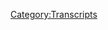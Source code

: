 {{Transcript
    | title         = [[725: September 13-14, 2022]]
    | caption       = [https://knowledgefight.libsyn.com/725-september-13-14-2022 Listen to this episode on Libsyn]
    | episodeNumber = [[725: September 13-14, 2022|725]]
    | length        = 02:00:35
}}

{{MessageBox
    | header     = Warning: Bot Generated Content
    | text       = This transcript was automatically generated by transcription software and likely contains many mistakes and misattributions. Please check the audio for definitive quotes, attribution, and context.
    | image      = N3yvass4myg91.webp
    | imagewidth = 50px
    | id         = warning
}}

{{TranscriptBlock
    | name      = Alex Jones
    | timestamp = 00:04
    | text      = Red Alert. Red Alert running
}}

{{TranscriptBlock
    | name      = Alex Jones
    | timestamp = 00:11
    | text      = knowledge Damn, Jordan I'm sweating. Knowledge party.com It's time to pray.
}}

{{TranscriptBlock
    | name      = Unknown Speaker
    | timestamp = 00:21
    | text      = I have great respect for knowledge like knowledge.
}}

{{TranscriptBlock
    | name      = Alex Jones
    | timestamp = 00:25
    | text      = I'm sick of them posing as if they're the good guys. Shang chi or the bad guy knowledge.
}}

{{TranscriptBlock
    | name      = Unknown Speaker
    | timestamp = 00:29
    | text      = Dan and Jordan knowledge fight
}}

{{TranscriptBlock
    | name      = Alex Jones
    | timestamp = 00:35
    | text      = need money Andy and Sandy are stopping Andy and Pam handy in Kansas. Andy in Kansas, you're on the airplane. Huge fan. I love your work. Knowledge. Knowledge fight.com
}}

{{TranscriptBlock
    | name      = Dan
    | timestamp = 00:58
    | text      = Hey, everybody, welcome back and I'll try to sit around the altar of saline and talk a little bit about Alex Jones.
}}

{{TranscriptBlock
    | name      = Jordan
    | timestamp = 01:06
    | text      = Oh, indeed. We are Dan Jordan. Dan, Jordanne quick question for you. What's your spot today?
}}

{{TranscriptBlock
    | name      = Dan
    | timestamp = 01:12
    | text      = But calm with me and us? Uh huh. Bright Spot. I didn't prepare.
}}

{{TranscriptBlock
    | name      = Jordan
    | timestamp = 01:18
    | text      = I was gonna say you're you're you're waiting for you to run out of gas on this one. That's why
}}

{{TranscriptBlock
    | name      = Dan
    | timestamp = 01:23
    | text      = my bright spot you're so my Wonka games are paying. The first golden ticket button has been found. Ooh, ah, it was found by Juniper in Vermont today. So congratulations, juniper. This is very, very exciting. I can't wait to see where these other ones turn up. Yeah, because I am not rigging this thing. I'm not. I have. As you can see, there's like boxes of buttons. And I'm putting them in bags. And then just taking them out. Yeah, taking the bags, putting them in the envelope. could go anywhere. He's got buttons going to Japan, we've got too many buttons, Scotland, we got to move to Scotland. I love us.
}}

{{TranscriptBlock
    | name      = Jordan
    | timestamp = 02:06
    | text      = I'm waiting for you to have to hire somebody whose eyes are sewn shut who's who's lost feeling in their fingers in order to choose the correct button. I have put them in the right place.
}}

{{TranscriptBlock
    | name      = Dan
    | timestamp = 02:16
    | text      = I have a non problematic team of
}}

{{TranscriptBlock
    | name      = Jordan
    | timestamp = 02:21
    | text      = like a Yakuza boss.
}}

{{TranscriptBlock
    | name      = Dan
    | timestamp = 02:24
    | text      = So that's very, very exciting. And you know, as a part of this, I want to say to Juniper, brother gratulations. Well, the brother John just got laid off. Oh, she and I want to take this opportunity to say chin up John. Can you keep keep yourself on the on the good spirits high? Yeah. You know, hey, bad times when you lose a job, right? being unemployed sucks.
}}

{{TranscriptBlock
    | name      = Jordan
    | timestamp = 02:52
    | text      = Unfortunately, our golden tickets don't wind up with you owning a factor. No, that is not a thing. We are not job creators.
}}

{{TranscriptBlock
    | name      = Dan
    | timestamp = 02:58
    | text      = I wish I could give you a button factory or a candy factory or whatever. Right? But hey, I think that when I look back on my life, a lot of times there were times that I lost jobs and it felt like the worst thing in the fucking world. But it ended up being positive. Yeah, eventually Yeah. You know you find you find some brother job and maybe you never would have had the opportunity to find that other better job later. Sure. So John, keep keep your eyes
}}

{{TranscriptBlock
    | name      = Jordan
    | timestamp = 03:30
    | text      = I have no idea why that like came about.
}}

{{TranscriptBlock
    | name      = Dan
    | timestamp = 03:33
    | text      = Well, it's because I am not somebody who's good at expressing optimism. No, no, no, I
}}

{{TranscriptBlock
    | name      = Jordan
    | timestamp = 03:36
    | text      = understand. on a deep level, things will get the same John things will maintain or get worse.
}}

{{TranscriptBlock
    | name      = Alex Jones
    | timestamp = 03:45
    | text      = Oh boy.
}}

{{TranscriptBlock
    | name      = Dan
    | timestamp = 03:46
    | text      = Great message. Yeah. gratulations juniper. Jordan, what's your price?
}}

{{TranscriptBlock
    | name      = Jordan
    | timestamp = 03:52
    | text      = By brightspot? I'm gonna keep with the theme of cartoons. Harley Quinn just finished its third season and it's a really good cartoon. Start from this place. Like imagine the old classic Batman The Animated Series with Kevin Conroy? Sure. One of the best cartoons of all time. Yeah, fantastic
}}

{{TranscriptBlock
    | name      = Dan
    | timestamp = 04:11
    | text      = real just legendary art styles. You just totally could just see it.
}}

{{TranscriptBlock
    | name      = Jordan
    | timestamp = 04:15
    | text      = Yeah, the whole thing imagine if you started with that show, but from the premise that we have landed on now where Batman is a billionaire destroying the world by using his money only to serve his weird game right right right so start from that point of view and then make Batman The Animated Series fantastic. It's really really great Batman is a piece of shit like it's it's so good Commissioner Gordon is the absolute worst a cab all day
}}

{{TranscriptBlock
    | name      = Dan
    | timestamp = 04:43
    | text      = oh man like it is
}}

{{TranscriptBlock
    | name      = Jordan
    | timestamp = 04:44
    | text      = it is a very
}}

{{TranscriptBlock
    | name      = Dan
    | timestamp = 04:46
    | text      = It sounds. I rarely check things out but maybe I will check that out because that vibe sounds. The only problem that I have. I have not seen this show. So I'm not entirely sure but sure. There's a pervy preoccupation with Harley Quinn. In that I'm not Oh, totally, totally, you know what I mean? Yeah.
}}

{{TranscriptBlock
    | name      = Jordan
    | timestamp = 05:02
    | text      = And and the centerpiece is a relationship between her and poison ivy, which people have taken to creepy. But I would argue that it's actually been way more of just a positive representation, kind of
}}

{{TranscriptBlock
    | name      = Dan
    | timestamp = 05:14
    | text      = not always the creator's intent and the source material isn't always the problem.
}}

{{TranscriptBlock
    | name      = Jordan
    | timestamp = 05:19
    | text      = Absolutely. No, you're not wrong. You are not wrong. But yeah. Ron Funches is in it. He's a great voice. He's fantastic. That's great. It's great show. Alright, check it out. Sure. Yeah.
}}

{{TranscriptBlock
    | name      = Dan
    | timestamp = 05:31
    | text      = So Jordan, today we have what was not a great show. That is Alex's show, and also Alex's trial, oh, Connecticut, to discuss. So we're gonna be talking about the 13th and 14th, which is Tuesday and Wednesday of this week, we're gonna talk a little bit about the court case, we're gonna listen to a little bit of some, some clips. And then Alex's shows from those days, and get a little sense of what he's up to. Well, all this is going down.
}}

{{TranscriptBlock
    | name      = Jordan
    | timestamp = 05:59
    | text      = I bet he's comporting. himself with a certain level of respect that he hasn't shown in the past, right?
}}

{{TranscriptBlock
    | name      = Dan
    | timestamp = 06:06
    | text      = Yeah, man, he's classy. But before before we get into anything, and even before we talk about the walks, I wanted to say, we don't really talk about this, like sort of logistical stuff on air all that much. But, you know, today, we were set to record at a certain point, and I needed to push back half an hour. And Jordan, you accommodate me when these things come up from time to time? And I really just wanted to say,
}}

{{TranscriptBlock
    | name      = Jordan
    | timestamp = 06:33
    | text      = nope, nope.
}}

{{TranscriptBlock
    | name      = Unknown Speaker
    | timestamp = 06:36
    | text      = I just wanted to say, thank you, Jordan.
}}

{{TranscriptBlock
    | name      = Jordan
    | timestamp = 06:42
    | text      = I really, really, really don't appreciate because eventually Alex will be gone and all that will be left is your soundboard. I mean, here's what's gonna happen. We're gonna return to the beginning. Eventually, there will be 50 people listening, because it's just gonna be you and me is old men with you just playing sound bites that does giggling
}}

{{TranscriptBlock
    | name      = Dan
    | timestamp = 07:02
    | text      = it's possible. Yeah, that's the goal. Yes. And goal. You really thought I was going somewhere sincere with that, didn't you? I did. Did it tell a turn
}}

{{TranscriptBlock
    | name      = Jordan
    | timestamp = 07:12
    | text      = all over that it was all over.
}}

{{TranscriptBlock
    | name      = Dan
    | timestamp = 07:15
    | text      = But I thank you for accommodating my time schedule anyway. Sure. Yeah. So we got an episode to do but first, let's say hello to some new laws. It's a great idea. So first, Bobby, aka the other Shane, thank you so much for now policy while I'm a policy wonk, thank
}}

{{TranscriptBlock
    | name      = Jordan
    | timestamp = 07:31
    | text      = you very much.
}}

{{TranscriptBlock
    | name      = Dan
    | timestamp = 07:32
    | text      = Thank you next hero to the Squatch thank you so much. You are now policy walk.
}}

{{TranscriptBlock
    | name      = Alex Jones
    | timestamp = 07:36
    | text      = I'm a policy wonk. Thank
}}

{{TranscriptBlock
    | name      = Jordan
    | timestamp = 07:37
    | text      = you very much.
}}

{{TranscriptBlock
    | name      = Dan
    | timestamp = 07:38
    | text      = Liar. Next, my fiancee, Emily, because she gets annoyed when I come to bed and turn this on to sleep from Laura. Elise. Thank you so much. You're now policy wonk. I'm a policy wonk.
}}

{{TranscriptBlock
    | name      = Jordan
    | timestamp = 07:48
    | text      = Thank you very much. That's fair. That's a free bit of marriage counseling for you.
}}

{{TranscriptBlock
    | name      = Dan
    | timestamp = 07:52
    | text      = Fail. Don't don't play this bed to fall asleep to nope, not courteous. No. Next this is a cat. Okay. Felix double helix. Thank you so much. You're now palsy walk.
}}

{{TranscriptBlock
    | name      = Alex Jones
    | timestamp = 08:02
    | text      = I'm a policy wonk.
}}

{{TranscriptBlock
    | name      = Dan
    | timestamp = 08:03
    | text      = Thank you very much. And butter. Ooh, this could go either way. This could be butter coffee or butter copia. I'm not sure but either way, you're now policy wonk.
}}

{{TranscriptBlock
    | name      = Alex Jones
    | timestamp = 08:11
    | text      = I'm a policy wonk,
}}

{{TranscriptBlock
    | name      = Jordan
    | timestamp = 08:12
    | text      = thank you very much.
}}

{{TranscriptBlock
    | name      = Dan
    | timestamp = 08:13
    | text      = Thank you. And we got a couple of technocrats here to it. So first, squid says no heroes, the worn out technocrat, and this I'm delayed on this. And I'm very sorry about that. But Marcy the Wabi bear, thank you so much. You are now a technocrat.
}}

{{TranscriptBlock
    | name      = Alex Jones
    | timestamp = 08:31
    | text      = I'm a policy wonk. I have risen above my enemies. I might quit tomorrow. Actually. I'm just gonna take a little break now. A little breaky for me. And then we're going to come back. And I'm going to start the show over, but I'm the devil a lot going on there. I'll fuck you. Fuck you. I got plenty of words for you. But at the end of the day, Fuck you and your new world order. And fuck the horse she wrote in on and all your shit. Maybe today's Kabbalists broadcast. Maybe I'll just be gone a month, maybe five years. Maybe I'll walk out of here tomorrow. And you never see me again. That's really what I want to do. I never want to come back here again. I apologize to the crew and the listeners yesterday that I was legitimately having breakdowns on air. I'll be better tomorrow.
}}

{{TranscriptBlock
    | name      = Jordan
    | timestamp = 09:25
    | text      = He's not No, I didn't think so.
}}

{{TranscriptBlock
    | name      = Dan
    | timestamp = 09:27
    | text      = So, Jordan, I wanted to say like, we got the Connecticut case started. Sure. And we've been watching the stream and texting back and forth quite a bit.
}}

{{TranscriptBlock
    | name      = Jordan
    | timestamp = 09:39
    | text      = I think we were both came into this with the plan of like, I don't know if I'm gonna watch the whole thing this time. And yeah, we've basically been saying because it's a
}}

{{TranscriptBlock
    | name      = Dan
    | timestamp = 09:47
    | text      = little bit different. I actually, I would say for my defense. I came in with the perspective of I don't want to do this again. Last time was a lot Andrew I was very concerned about redundancy, like things being like, Oh, this is the same thing again. Right. But it's it's not it's a different it's a different beast. It is in the Austin situation. First, there's a lot more plaintiffs. Second, the case accuses Alex of slightly different violations and has a bit more to do with the business end of his his operations. So there's a bit more there a bit more meat that you can look at. Then third, and most importantly, Norm Pattice is a completely different brand of lawyer than ravenol. Oh, yeah. Alex has representation in Texas. Yep. We've long wondered why. It is exactly that norm is Alex's lawyer. He seems like a mope generally and he's a really embarrassing loser outside the courtroom what with his stand up adventure, which was actually so bad that there's no need to list a second thing here and then
}}

{{TranscriptBlock
    | name      = Jordan
    | timestamp = 10:49
    | text      = oh, no, that's the real bad yeah, once you do that, you're that forever should get woke insurance. It's a little bit it's a you know, like, Oh, I've been a bricklayer for 30 years, but you fuck one monkey and they call you a monkey fucker. Jim, you know, they never call you a bricklayer? Jim, they
}}

{{TranscriptBlock
    | name      = Dan
    | timestamp = 11:04
    | text      = call you pants down racial slur. Exactly. Yes, exactly. Norm gets paid because he will do anything. He's a mercenary with a law degree and he doesn't give a shit how awful the things he's saying sound or who they hurt. That became crystal clear on day one. And it really gave me a sense that as bad as Alex's lawyer wasn't Austin, he at least had some boundaries. It didn't seem like it at the time until I saw norm and realized how shitty Raynal could have been if he had wanted to eight is crazy. So we're gonna start today by looking a bit at norms opening statement and a couple particularly shitty things that happened and then we're gonna tune in to see what Alex was doing while this was happening
}}

{{TranscriptBlock
    | name      = Jordan
    | timestamp = 11:44
    | text      = simultaneously. Yeah, yes. It's always good. Whenever there is simultaneous, like you can put up side by side broadcasts of being sued into oblivion, and a man being like, we're winning there our asses off. Yeah,
}}

{{TranscriptBlock
    | name      = Dan
    | timestamp = 11:58
    | text      = things are pretty good. All things considered, things
}}

{{TranscriptBlock
    | name      = Unknown Speaker
    | timestamp = 12:01
    | text      = are great. Also,
}}

{{TranscriptBlock
    | name      = Dan
    | timestamp = 12:03
    | text      = there's a tweet I want.
}}

{{TranscriptBlock
    | name      = Jordan
    | timestamp = 12:05
    | text      = That's absolutely the most important to eat fine.
}}

{{TranscriptBlock
    | name      = Alex Jones
    | timestamp = 12:07
    | text      = Yeah.
}}

{{TranscriptBlock
    | name      = Dan
    | timestamp = 12:08
    | text      = So here is a little bit from norms opening and the sound isn't great on this. I have to say there's there's a, you know, it's from the law and share law and crime.
}}

{{TranscriptBlock
    | name      = Jordan
    | timestamp = 12:19
    | text      = Yeah, I think it's not law and order.
}}

{{TranscriptBlock
    | name      = Dan
    | timestamp = 12:23
    | text      = But there's like some sort of room tone.
}}

{{TranscriptBlock
    | name      = Jordan
    | timestamp = 12:27
    | text      = Yeah, there's some artifacts. Yeah.
}}

{{TranscriptBlock
    | name      = Norm Pattis
    | timestamp = 12:29
    | text      = Your job is to decide if Um, Mr. Jones is responsible for all they are claiming. In other words, we claim their claims are exaggerated. And if they can prove to you that he's causing them all the arm Bitcoins, and give them a something to compensate for them for that. They've suggested Your job is to punish Alex Jones can hear from the judge. They hate him because he says outrageous things. And the haters wanting to silence. Each of you has chosen to be here today to compensate them for their grief. And you're being asked to make an F an example of Alex money is their weapon of choice award enough that you might Summon, or you might silence Alex Jones. He was mocked. They're coming they're coming. They're coming. planets and their consoles are here.
}}

{{TranscriptBlock
    | name      = Dan
    | timestamp = 13:25
    | text      = That's wild. First of all, just being so blunt as to be like we're just gonna say their claims are exaggerated.
}}

{{TranscriptBlock
    | name      = Jordan
    | timestamp = 13:32
    | text      = Yeah, that's a listen. Last time we tried to Red Pill the jury and say that maybe we didn't actually do it. And this time we're like a share. We did it. Fuck yeah, we did it. We're already guilty. But it wasn't that bad. Oh, come on. It is the come on
}}

{{TranscriptBlock
    | name      = Dan
    | timestamp = 13:47
    | text      = defense. Yeah, yeah. Yeah. I think it takes a certain level of callow madness to do to say something like that out loud. Yeah, one of the things that I noticed is the norm did have a bit of a faulty delivery. There was moments where it almost felt like he was thinking am I gonna say this? But I might be attributing that to him unfairly based on what he had like the way he ends up comported Sure, sure. I don't believe he was like worried about saying these No, no, he was underprepared. Right
}}

{{TranscriptBlock
    | name      = Jordan
    | timestamp = 14:21
    | text      = right. I mean in my in my thought process I didn't see that so much is comes razor told me that like he's he's just kind of winging it. A little bit
}}

{{TranscriptBlock
    | name      = Dan
    | timestamp = 14:32
    | text      = of stand up. Delivery is not great. Throwing it. He doesn't have much. Yeah. So Norm does, he does make basically this accusation that they're partisan hacks. The plaintiffs. Yep.
}}

{{TranscriptBlock
    | name      = Unknown Speaker
    | timestamp = 14:46
    | text      = Why these parents? Why? Why not the children of the others who never filed suit in Connecticut or Texas. You will learn that each of the parents and family members here transform their grief and rage over the death of a loved one. into a powerful and effective mode of gun violence, promoting school safety. And who can blame? Who can blame their members of interest groups? They hold vigils, they testified before Congress and state lawmakers. They've become partisans. They've walked into a divisive debate about guns in the Second Amendment, the extent to which the state should be more aggressive in making a state permit. Do they overstate the harm that Alex caused them? Because they want to silence him for political reasons? Because he disagrees with their point of view. I would suggest you that is the case he will argue that they are objection. Sustained.
}}

{{TranscriptBlock
    | name      = Jordan
    | timestamp = 15:41
    | text      = Oh, Your Honor. Okay. So yes, my client murdered this person, but he did. We saw the evidence. He did fight back. Is he a victim? Obviously not.
}}

{{TranscriptBlock
    | name      = Dan
    | timestamp = 15:52
    | text      = There is a basically, Ken, what he's putting forth here is is essentially saying that they put themselves in the arena of just Alex's words, more or less, absolutely. With Ray No, there was there was a sense that it's like, alright, this is a guy who's taking direction from Alex, trying to do something like a lawyer. With norm it really feels like all right, yeah, I'm gonna use Alex's shit with the law stuff. Yep. Just gonna swing as hard and in the direction Alex wants, and I'm gonna use the words and tactics that I've learned in law school. Yeah,
}}

{{TranscriptBlock
    | name      = Jordan
    | timestamp = 16:27
    | text      = yeah, no fucked up. It felt like Ray Now was trying to transmute Alex's bullshit into something that you could pass in a courtroom. And norm is like, you just put a powdered wig on Alex is absolutely nervous. Just like, hey, guess what? I'm a barrister. And I'm gonna say some bullshit. That's what's gonna happen. Yeah, Jesus,
}}

{{TranscriptBlock
    | name      = Dan
    | timestamp = 16:49
    | text      = it is a mess. Yeah, it's
}}

{{TranscriptBlock
    | name      = Jordan
    | timestamp = 16:51
    | text      = not great.
}}

{{TranscriptBlock
    | name      = Dan
    | timestamp = 16:52
    | text      = I think that this also is inappropriate for the damages portion, which is obviously why we have some of these objections, which is Chris Mehdi, the plaintiff's lawyer here is contesting This is an attempt to unravel the the default judgment. Absolutely. Yeah. Re litigated in a place where it is inappropriate.
}}

{{TranscriptBlock
    | name      = Jordan
    | timestamp = 17:15
    | text      = It is a bit like No, no, no, Your Honor. See, he's a public figure. No, no, we're past that.
}}

{{TranscriptBlock
    | name      = Dan
    | timestamp = 17:22
    | text      = Yeah. And so norm continues to behave poorly after the sidebar.
}}

{{TranscriptBlock
    | name      = Unknown Speaker
    | timestamp = 17:27
    | text      = Our contention to be clear, is that the damage claims here are exaggerated. But the big idiosyncratic motives of the plaintiffs transforming their briefs into political weapons, you'll have to decide whether that's true. Here's what you learned in 2016, Ellis Jones became a household name again, when a presidential candidate used him to berate her opponents and talked about Sandy Hook. Hillary Clinton. She never got sued. Objection, Your Honor. Sustained right off this police sustained move on to Tony Perez, please. How many times did you notice? The times I objected to telling you letting them
}}

{{TranscriptBlock
    | name      = Unknown Speaker
    | timestamp = 18:07
    | text      = tell their story, Attorney
}}

{{TranscriptBlock
    | name      = Dan
    | timestamp = 18:10
    | text      = improper and either finish your opening or be seated. That was in his opening statement. As I was watching, I was like, this is going to be bad. Yeah, this whole thing is going to be bad. Yep. Based on norms behavior. He clearly knows that this isn't appropriate. And then his How many times did I object like that kind of a response in open court is like this guy is unhinged. Yeah. This could go any number of directions. I do. As I described it. To someone. I don't feel safe when I'm watching. Not that there's any threat to me personally, but I feel unwell. Like I'm not in good hands.
}}

{{TranscriptBlock
    | name      = Jordan
    | timestamp = 18:53
    | text      = Yeah. Yeah, there is. You know, I appreciate how willing everyone else in the courtroom is to abide by like the, oh, I can't wear shorts, you know, like that kind of shit. And he's just walking out here. Like, do you hear how many times I fucking objected? How about that shit judge? Like, I mean, it's bananas. How disrespectful he is. Yeah. to the judge. It's, it's wild. Yeah.
}}

{{TranscriptBlock
    | name      = Dan
    | timestamp = 19:17
    | text      = And I mean, we'll talk about that a little bit more later. But sure, you know, on the second day, he wasn't standing up to make objection so funny. And like he had to be scolded about that, which is I mean, that is a huge disrespect to the court. I mean, I think some of the core procedures stuff is a little bit silly from the outside hilariously stupid, right? Yeah. But you've agreed to exist within this space. You are a lawyer, you know the rules. And part of the rules are you respect the fucking court?
}}

{{TranscriptBlock
    | name      = Jordan
    | timestamp = 19:48
    | text      = Yeah. This is I mean, listen, I'm on your team. If you want to be like, hey, standing up to object is fucking stupid. We're all sitting down here. This is fine. If you want to argue that I'm on your team, we're past the time, though. You've already been in court for hours.
}}

{{TranscriptBlock
    | name      = Dan
    | timestamp = 20:07
    | text      = A different setting. I'm here that argument totally. Of all about it. Yeah, sure. It's too late. Now this it's bizarre the way we do this stuff. And I'm not entirely sure why we do great.
}}

{{TranscriptBlock
    | name      = Jordan
    | timestamp = 20:19
    | text      = If we're in the middle of a water slide, you're like, maybe we should add water to this. You're already halfway down mad. Yeah,
}}

{{TranscriptBlock
    | name      = Dan
    | timestamp = 20:24
    | text      = that's on you. Yeah. So he's been scolded about the Hillary Clinton angle. So he tries another one. Yep. Either
}}

{{TranscriptBlock
    | name      = Judge Bellis
    | timestamp = 20:32
    | text      = finish your opening or be seated.
}}

{{TranscriptBlock
    | name      = Unknown Speaker
    | timestamp = 20:35
    | text      = In 2017. Matt, Alex was interviewed by Megyn, Kelly and NBC. He worried it would be a hit piece. He said for the interview. It was a hit piece. Megyn Kelly didn't get sued. Alex, that's objection to stay on.
}}

{{TranscriptBlock
    | name      = Judge Bellis
    | timestamp = 20:53
    | text      = One more time, and I will ask you to be seated.
}}

{{TranscriptBlock
    | name      = Dan
    | timestamp = 20:58
    | text      = I mean, it's just, you know, I as I was texting you, I'm like, keep swinging. Yep. You know, there's something to be said for persistence. I know. It's like my parents. When I was a kid, I was very persistent about things. Like being able to, you know, stay out to ride my bike or something, you know, I wouldn't get my way. And my parents were very much like, This is bad. You shouldn't do this. Right. But persistence is a trait that may pay off in the right. Day. That's how I feel with Nora.
}}

{{TranscriptBlock
    | name      = Jordan
    | timestamp = 21:31
    | text      = It is it is a little Indiana Jones and the Last Crusade like you lost this one today, kid, and then he puts the hat on. Yeah. And you're still trying to get it back into a museum. 20 years later, I get it. Yeah. Yeah, with you.
}}

{{TranscriptBlock
    | name      = Dan
    | timestamp = 21:42
    | text      = It's, in some context, persistence is a very admirable trait in this one knew, I mean,
}}

{{TranscriptBlock
    | name      = Jordan
    | timestamp = 21:49
    | text      = I disagree. Just on a like, from what I've seen level, because at a certain point, you can only say one more time. And you're done. Mr. Pattice. Before I don't give a shit anymore. How many times you say one more time? Because we've gotten that one more time, literally every day?
}}

{{TranscriptBlock
    | name      = Dan
    | timestamp = 22:08
    | text      = Yeah, that's true. Yeah, I think that the one more time maybe as a, I'm being serious here. But I think I think that giving a lot of wide berth to this year. I think that that is still appropriate. Yeah. Like it. I've made this point before in these circumstances. Like you don't want to do any. These people are babies. Yeah. So you don't want to give them the ability to credibly argue that they're being poorly. Sure. Sure. Sure, sure. And so I think I think that you kind of have to act that way. There is sucks there is a
}}

{{TranscriptBlock
    | name      = Jordan
    | timestamp = 22:49
    | text      = certain amount of you're watching wily coyote run off the cliff, and he's still being a dick, and he's still running, and you're like, there's nothing beneath you. You got to stop running, but he just keeps running. You're like, I guess I'm not going to be the one to tell him when the floor doesn't exist, but sooner or later the floor will not exist, and he's gonna fall a long way.
}}

{{TranscriptBlock
    | name      = Dan
    | timestamp = 23:12
    | text      = Yeah, I don't know. I don't know. I don't see much floor
}}

{{TranscriptBlock
    | name      = Alex Jones
    | timestamp = 23:14
    | text      = here for sure.
}}

{{TranscriptBlock
    | name      = Dan
    | timestamp = 23:17
    | text      = Yeah, I just, there's just parts of this that I was like, I don't even know why he's saying these things.
}}

{{TranscriptBlock
    | name      = Unknown Speaker
    | timestamp = 23:22
    | text      = At the end of the case, you know, you'll get to evaluate the evidence and ask what exactly they proved. That hurts. But the world is filled with unhinged people for becoming a failed state. Ellington old phrase is often offensive and keeping score on our site, how many times they use the word lie? Eight so far. Liar, liar, pants on fire. Shout enough. We could respond by saying and I asked you to consider this each time you hear the words, Sticks and stones may break my bones, but words will never hurt you. When did political debate become toxic?
}}

{{TranscriptBlock
    | name      = Dan
    | timestamp = 24:00
    | text      = What is he even saying? I mean, there is a first of all, there's a very bizarre admission that he seems to be making there. That is like, I You gotta take it on face value that Alex is a liar. Yeah, like what are they going to prove that losing a loved one hurts that Alex is a liar. We know these things. Okay, so that's great.
}}

{{TranscriptBlock
    | name      = Jordan
    | timestamp = 24:21
    | text      = Oh, is this on up there? Yeah.
}}

{{TranscriptBlock
    | name      = Dan
    | timestamp = 24:24
    | text      = Okay. So I guess it's hard to come back from that and be like, Well, Alex does actually, you know, he's serious. And he tells the truth, but I'm sure Alex will try somehow to save this or just ignore it, which is yeah, what he has done.
}}

{{TranscriptBlock
    | name      = Jordan
    | timestamp = 24:39
    | text      = I mean, yeah, there's no continuity here. But then
}}

{{TranscriptBlock
    | name      = Dan
    | timestamp = 24:41
    | text      = the second thing is that you know, yeah, Sticks and stones may break bread. That's good when someone's insulting you, right. You know, rise above the insults, share or whatever. Sure. Like, I don't know, me saying that norms a fucking child. Yeah, rise above it and rise above it. When you're defaming somebody there and there is material harm that is done by your words. Oh, so it's no longer a, like the lies that Alex is telling are not just like fun lies. Sure, sure, sure. They're defamation lies, you
}}

{{TranscriptBlock
    | name      = Jordan
    | timestamp = 25:19
    | text      = know, I mean, words can never hurt you until you print them out in block letters out of titanium that weigh 1000 pounds and then drop them on your head. Yeah, words can hurt you eventually. And the
}}

{{TranscriptBlock
    | name      = Dan
    | timestamp = 25:31
    | text      = just the words and the lies are not necessarily the end all be all of what this case is about. Right. Right. Right. So that that's the other illusion that norm is perpetuating. Yeah, this this idea that Alex is just like questioning things, the idea that it's just words and stuff, is the attempt to unravel the default judgment. It is deeply inappropriate. A norm knows that. Yeah, he knows that.
}}

{{TranscriptBlock
    | name      = Jordan
    | timestamp = 25:57
    | text      = I mean, it's it is a little bit the result of the default judgment. I mean, again, we've talked about in the last trial, but like the Default Judgment is a default judgment, because all of the arguments that they would have made in court are essentially inadmissible. And they're still trying to make those arguments. And you can't say, you guys don't get to say anything now, because you lost. You can't say that. I mean, as you said, you know, you've been giving them a wide berth is a, you know, reasonable thing to do. But yeah, listening to his opening argument, I was sitting there going like, technically, you can't say that. Technically, you can't say that. Technically, you can't say that. You know, just checking it off the list. Yep. What you're going to do persistence pays off,
}}

{{TranscriptBlock
    | name      = Dan
    | timestamp = 26:43
    | text      = I guess. As long as those checks from free speech systems keep? Exactly. Yes. As long as they do that. So this I took particular issue with, he's just written another book,
}}

{{TranscriptBlock
    | name      = Unknown Speaker
    | timestamp = 26:56
    | text      = The Great reset to war for the world's best seller and Objection, Your Honor. He answered tonight TV for more wealth classic, he tells you isn't 1776 It's a serious message. It's not a lie. We live in deeply divided times and plenty of people think 1776 is the answer to the 94. We are. Yeah, he said that. He's also the guy who worries the chemicals in our water might be turning frogs gay. That weather balloons or secret government weapons that trails from airplanes are seeded with toxins that are destroying and controlling us. That Hillary abuses children, that pedophiles run the government and that people actually eat babies to remain forever young. Which of these messages do we take seriously enough to regard him as a threat we should shut off at what point do we guard regarded as the crank on the village green person, we could walk away from this we choose.
}}

{{TranscriptBlock
    | name      = Dan
    | timestamp = 28:05
    | text      = This is an interesting tack that norm is trying here because he's essentially arguing that Alex is simultaneously really serious and important and on the right track, but he's also a raving madman who you should just ignore. At first glance, this seems like a message message that Alec shouldn't endorse. But if you think about it a little more, you can see how this is exactly the kind of ambiguity that Alex wants to cultivate about himself in official circles. For his audience, he's serious all the time. And all that stuff about chemtrails and shit is very much sincere and real. Yes, but for the rest of us, and in a courtroom that isn't going to fly. So a different tactic needs to be employed. And it's that sometimes he's serious. And sometimes you should just write off what he's saying is crazy. It's a perfect way to evade any responsibility for anything you say. But simultaneously allow yourself to feel like a big boy hero about things you want to be taken seriously for. There's an uncertainty about whether or not any particular thing Alex says should be taken seriously. And that works really well in this context. talking shit about social media being too powerful, take that deadly seriously. And recognize that Alex was way ahead of the curve on that. And he was essentially a prophet, claiming that murdered children's family members or actors and the whole thing didn't really even happen. Come on. He's crazy. You can't take what he's saying. Seriously, you can see how this game that norm is playing works. It's very transparent. Yeah. And I want to take this one step further. I do think that the things that norm is listing off as the crazy stuff Alex says that you should discount as the ravings of a madman are things that you should absolutely take seriously. Alex isn't someone on a street corner is nor wants to imply just talking to himself about outlandish theories. Alex is a multimillionaire businessman who's great at a career out of disseminating these outlandish theories to masses of people. He's not someone on a street corner. He's a demagogue with international reach and the race things that are just supposed to be ignored. Those aren't things that his audience is supposed to know that Alex, his lawyer would describe that way in court. These are very serious, very real, completely documented conspiracies that are aimed at killing you and your family. This isn't up for debate on Alex's show, but mysteriously when you're in a formal setting, surrounded by people who aren't indoctrinated into the fold, these are examples of things that Alex says that prove you shouldn't take what he says seriously. The ludicrousness of the things Alex says is used as a defense against him taking responsibility for the real world damage he causes. And I think that is something to take very seriously. Even beyond that, the thing is, norm is listing off a very fucked up conspiracy theories, many of which have their roots in anti semitic tropes from histories. The the eating of children and drinking their blood is a holdover from the blood libel, many of the conspiracies about poisoning the water in the air hearken back to well poisoning accusations about Jewish people intentionally spreading the bionic plague. Leaving aside these bigoted roots of his talking points, there are just very serious dangers in the way that a non insignificant number of people and some elected officials are using pedophilia accusations to rile up their followers into a state where they're causing real damage to people primarily aimed at members of the LGBTQ community. Even if we aren't supposed to take Alex's theories themselves seriously, if we are responsible members of the public, we do need to take the reason they're being spread seriously. We need to take the impact that they have seriously and the game norm is playing here is an attempt to run cover for that. And based on norms character, I'm pretty sure he knows what he's doing. Because he's a piece of shit. Yeah, and he should rise above that sticks and stones, you know, very good bones and words don't hurt.
}}

{{TranscriptBlock
    | name      = Jordan
    | timestamp = 31:47
    | text      = Yeah. I feel I feel like we're like watching this. Like, you know, we've we've discussed in the past that the world got lucky that we haven't become right wing nut jobs on account of you know, you and I yeah, we're failed coming. We've got the we've got the we've got the pedigree for it, right. We're both two white dudes. Yeah, we're on Mike all the time. You know, that is that is ripe for becoming a right wing shithead that kind of thing. But if I were one of those, then my legal strategy would be Fuck it. Everything I say is crazy. Everything. And then I go into it in court and be like, Why would you be racist? Do you not see that there's no genetic basis. Like I would go ham on everything I've ever said and be like, see, look at how silly it is that people believe any of this shit and
}}

{{TranscriptBlock
    | name      = Dan
    | timestamp = 32:41
    | text      = then go on air and be like, I didn't mean any of that.
}}

{{TranscriptBlock
    | name      = Jordan
    | timestamp = 32:44
    | text      = Yeah, absolutely. Nobody cares. Nobody cares.
}}

{{TranscriptBlock
    | name      = Dan
    | timestamp = 32:49
    | text      = It's yeah, it's it is a little bit. It's a bit strange that there's like the the I think
}}

{{TranscriptBlock
    | name      = Jordan
    | timestamp = 32:55
    | text      = there are third rails for them where they're like, I won't come out and say that hating gun man you hating like anti gun shoes. Stupid. True? No. Well, I
}}

{{TranscriptBlock
    | name      = Dan
    | timestamp = 33:04
    | text      = think that there is also the they don't want to blow up their game. I think the problem is that you're imagining a situation where you don't have like, an elaborate business to party. Sure, sure. Sure. So you could do that in your hypothetical scenario where there isn't like, a warehouse full of pills. You gotta be right, right.
}}

{{TranscriptBlock
    | name      = Jordan
    | timestamp = 33:22
    | text      = But for me, it would also be like, Oh, I see the writing on the wall. This business is not going to be mine for that much longer. So I might as well get me taken care of, because I'm a right wing psychopath. shithead. Like these people are just aren't smart.
}}

{{TranscriptBlock
    | name      = Dan
    | timestamp = 33:36
    | text      = I honestly think that the more you talk, the more I realize you wouldn't cut it.
}}

{{TranscriptBlock
    | name      = Jordan
    | timestamp = 33:40
    | text      = No, I really would. I would be I would be terrible. Yeah.
}}

{{TranscriptBlock
    | name      = Dan
    | timestamp = 33:43
    | text      = And I don't think that you would be like, accepted into the circle because that is kind of chaotic energy. They don't want to round right? ruin their pill warehouse.
}}

{{TranscriptBlock
    | name      = Jordan
    | timestamp = 33:53
    | text      = Yeah. Hey, I am the Joker. I'll burn the bottom half of the money.
}}

{{TranscriptBlock
    | name      = Dan
    | timestamp = 33:58
    | text      = Yes. So we're done listening to norm shit for now. But we were gonna jump in here on the 13th Alex's show. It starts off and maybe I was feeling nitpicky. Was that kind of day? Yeah.
}}

{{TranscriptBlock
    | name      = Alex Jones
    | timestamp = 34:15
    | text      = Everybody knows about the frog in the boiling pot of water analogy. That's actually true. The folks down in Louisiana and Mississippi, like to eat their crawdads and their bullfrogs, and the rest of it and well, sometimes they just throw the whole frog in the boiling pot, but they've learned that if we throw one into boiling water, he'll just jump right out. But if you sent him in a cool pot of water, he just turned the heat up slow. He thinks it's a hot tub at first and then passes out and dies and painless death. And that's where America and the world is right now. We're in the middle of the New World Order.
}}

{{TranscriptBlock
    | name      = Dan
    | timestamp = 34:56
    | text      = This isn't true. frogs don't just sit in water as you turn Turn up the heat. People have conducted tests on this. And it's really consistent that the frogs have a way to get out of the water as it gets hotter they do. Also, they don't just magically jump out of boiling water. Although there are less people conducting this test for obvious humane animal treatment reasons, biologists have discussed the prospect and it's pretty clear that, you know, a frog being thrown into boiling water would just be burned immediately by the scalding water. And they tried to escape it probably die. Yeah, even if it made it out of the boiling water, it would probably succumb to injuries from the burns.
}}

{{TranscriptBlock
    | name      = Jordan
    | timestamp = 35:32
    | text      = Honestly, you couldn't barely get back out of boiling water, right? That's it's boiling fucking water, right,
}}

{{TranscriptBlock
    | name      = Dan
    | timestamp = 35:39
    | text      = it would cause like a shock response. This is a fun analogy for Alex to make because he comes from the school of anti communism that views all social progress as the incremental change. That is the metaphorical temperature of the water rising. It's all kind of a fantasy, though. And the real metaphor is that the rising temperature of this particular water is, is killing off Alex's ability to live in a society that caters solely to the needs of straight white Christian men. Yeah, that's the metaphor understood appropriately.
}}

{{TranscriptBlock
    | name      = Jordan
    | timestamp = 36:10
    | text      = Yeah. Yeah, I do. I do appreciate he has a, what would I say an almost detrimental commitment to taking any down home country aphorism, and being like, and that's 100% True. Sure. You can, yeah, you know, you go out back, you cut a log, and then you're gonna break your leg. And that's 100% true if you crack your bread crumb, resolutely, 100% of the time that comes from the old country.
}}

{{TranscriptBlock
    | name      = Dan
    | timestamp = 36:36
    | text      = Now, ironically, the phenomenon that's described by this boiling frog analogy actually kind of does apply to our collective response to climate change. And that scenario, we're all frogs trapped in this pot, and Alex has a frog yelling at all of us that the water is not getting any hotter and the globalists are just pushing that idea to get us to give up our frog guns and pay frog taxes. Yeah. So
}}

{{TranscriptBlock
    | name      = Jordan
    | timestamp = 36:59
    | text      = I just got it. I just got an image of like a giant gumbo pot with, like, 20 Frogs on either side of it armed to the teeth, playing a game of chess, that kind of that kind of feel. Sure. And then they all boil to death.
}}

{{TranscriptBlock
    | name      = Dan
    | timestamp = 37:12
    | text      = And there's just one who's just yelling at them. The water's fine.
}}

{{TranscriptBlock
    | name      = Jordan
    | timestamp = 37:15
    | text      = That's it. No, that's absolutely right in the middle of them. Yeah.
}}

{{TranscriptBlock
    | name      = Dan
    | timestamp = 37:19
    | text      = So yeah, maybe a little nitpicky, but I was bored. Anyway, Aleksa has some big news.
}}

{{TranscriptBlock
    | name      = Alex Jones
    | timestamp = 37:25
    | text      = And that's where we are as a culture and as a civilization. And to give you an example of how we're winning the culture war, Tucker Carlson talked last night about the horrible next level of deception and censorship that is taking place at the master of lies. The New York Times, here it is. Okay.
}}

{{TranscriptBlock
    | name      = Tucker Carlson
    | timestamp = 37:47
    | text      = Just how dishonest is the New York Times? It's really a philosophical question. It's hard to answer directly.
}}

{{TranscriptBlock
    | name      = Dan
    | timestamp = 37:52
    | text      = Do you have any idea what this is about? What do you want to guess what this is about?
}}

{{TranscriptBlock
    | name      = Jordan
    | timestamp = 37:57
    | text      = Oh, God, I don't know. Okay.
}}

{{TranscriptBlock
    | name      = Dan
    | timestamp = 38:01
    | text      = So how about the New York Times?
}}

{{TranscriptBlock
    | name      = Jordan
    | timestamp = 38:03
    | text      = Right, the New York Times must have published I don't know, maybe, maybe Aaron judges 57th homerun wouldn't have gone out? Interesting. I'm gonna go with that.
}}

{{TranscriptBlock
    | name      = Tucker Carlson
    | timestamp = 38:12
    | text      = Okay. Let's see, how drunk was the guy you saw passed out in the men's room at a Packers game? How angry is Hillary Clinton at her husband? When we answer in all cases is very, extremely, so thoroughly. And so totally, that's hard to put into words. So instead of describing the dishonesty of The New York Times with conventional adjectives, we'll give you a specific example. Because we think it tells you more. So last week, the paper told us that the best selling book in the United States was titled called I'm glad my mom died by a child actress called Jennette McCurdy, but that was not true. That book was not the best selling book in America. In fact, the best selling book in America last week was the great reset and the Warhammer world written by Oh my Jones.
}}

{{TranscriptBlock
    | name      = Dan
    | timestamp = 38:57
    | text      = Oh, my never predicted that the
}}

{{TranscriptBlock
    | name      = Jordan
    | timestamp = 39:00
    | text      = fuck out of here. Yeah, he's he's whining like Alex about Alex on his show. And
}}

{{TranscriptBlock
    | name      = Dan
    | timestamp = 39:06
    | text      = then Alex is playing Tucker.
}}

{{TranscriptBlock
    | name      = Jordan
    | timestamp = 39:08
    | text      = Oh, my God. Yeah. Fuck me.
}}

{{TranscriptBlock
    | name      = Dan
    | timestamp = 39:10
    | text      = So one thing we should just get clear. Before I get into any of this is that for over a decade and probably way longer than that people have been a bit confused about how best seller lists work. There is not well, certainly a precise science to it. And if you look at different publications, you'll see different listings because they use different metrics. I went to check the New York Times list and sure enough, I'm glad my mom died is a number one but if there's some kind of a weird systemic bias on this list, I don't know how Jared Kushner his book breaking history is coming in at number three in its third week on the list. That seems strange. Yeah. Or what about number 13 on the list being the book battle for the American mind by Peter Giggs, if and David Goodwin which is described as quote, The Fox and Friends Weekend host makes his case for what he calls a classical Christian at occasion seems like the time to just say no thank you to that if they're just manipulating their shit. Yeah, given these inclusions I just don't believe for a second that there's like a systematic bias against Alex's book. No, of course not. There's one factor that I think is working against Alex, and that is that a ton of his books are being purchased directly from his website at a giant markup. Oh, yeah. And he's complained quite a bit about how he asked to sign them all before shipping them out. On his Wednesday show, he said that he sold 14,000 copies on his own website, Jesus Christ, these purchases through Infowars wouldn't be confirmed purchases, The Times would factor into the rankings partially because Infowars store doesn't report sales data to the time
}}

{{TranscriptBlock
    | name      = Jordan
    | timestamp = 40:41
    | text      = they don't report sales data to the courts. Yeah, this is a major part
}}

{{TranscriptBlock
    | name      = Dan
    | timestamp = 40:45
    | text      = of how the times makes their list from their website about the lists methodology. Quote, rankings reflect unit sales reported on a confidential basis by vendors offering a wide range of general interest titles published in the United States, every week. 1000s of diverse selling locations report their actual sales on hundreds of 1000s of individual titles. The panel of reporting retailers is comprehensive and reflect sales in 10s of 1000s of stores of all sizes and demographics across the United States. So you know, they have like some smaller bit like operators, some smaller bookstores, some chains, yeah, Amazon, of course. And so they have these to get a sampling of where books are sold. Yeah, of course, this is where Alex is probably hurting. I would guess that he doesn't have like really great distribution for this book, and it's probably not being carried in many stores. He's got his own website and Amazon. And while a ton of book buying is done online, there is a wider picture that is often ignored. Alex's book is currently number five on Amazon's top seller list, which is great for him. That's just based on purchases, so it's a little more straightforward in terms of rankings. Incidentally, number four on that list is I'm glad my mom died. So he's not beating generic either. Heartbreaking also, number two is a cookbook written by Steve Doocy and his wife so really Dungar should be asking why is it the New York Times charts putting Steve Doocy up there?
}}

{{TranscriptBlock
    | name      = Jordan
    | timestamp = 42:12
    | text      = What everyone should be asking is why try to write well, why? Look, the point is that Tucker
}}

{{TranscriptBlock
    | name      = Dan
    | timestamp = 42:18
    | text      = is not making a sincere argument. No, absolutely not. Also, please remember this is apparently the top story on Alex's show the day his trial in Connecticut is beginning as this episode is airing norm is in court. Like he Alex is complaining about his book sales in the New York, snubbing him. Norm is doing is disgraceful bullshit. No,
}}

{{TranscriptBlock
    | name      = Jordan
    | timestamp = 42:36
    | text      = no, no and that but that's all in character and shit. You know, like, fuck me. Tucker Carlson is going on national to little degrading TV to whine. The New York Times didn't give him enough of I mean, that's, that's shameful. You're the most important man in the world. It's a little although that is why he's the most important man in the world. Yeah, he's willing to go on his show. Yeah, that's a fair point.
}}

{{TranscriptBlock
    | name      = Dan
    | timestamp = 43:03
    | text      = Stucker gets into the numbers zakaat
}}

{{TranscriptBlock
    | name      = Tucker Carlson
    | timestamp = 43:06
    | text      = Jones sold more than 56,000 copies of his book last week. Jeff McCurdy, whatever her merits, we have no idea sold 34,686 copies of her book. So Alex Jones sold a lot more books. Alex Jones had the biggest book in the country, but the New York Times lied about that, because New York Times doesn't want you to know that.
}}

{{TranscriptBlock
    | name      = Dan
    | timestamp = 43:27
    | text      = Tucker is number four McCurdy his book is pretty specific. So he's pretty simple to track that down. This is from the Publishers Weekly list of top hardcover, frontlist nonfiction. On that list. McCurdy is number one with 34,686 units sold. And Alex is number two with 30,649.
}}

{{TranscriptBlock
    | name      = Jordan
    | timestamp = 43:47
    | text      = I thought he was number two with 54 something 1000 No, no, no,
}}

{{TranscriptBlock
    | name      = Dan
    | timestamp = 43:52
    | text      = Tucker is taking that number of books sold from Alex.
}}

{{TranscriptBlock
    | name      = Jordan
    | timestamp = 43:54
    | text      = Ooh, not a good idea that probably adds the several 1000 copies that he signed.
}}

{{TranscriptBlock
    | name      = Dan
    | timestamp = 44:00
    | text      = I'm guessing that he took the number of McCarty's books sold from Alex to because it's cited in a bunch of Infowars articles about how the times is Shadow banning Alex. But what's this? books don't only come in hardcover and nonfiction that doesn't sound true on the overall list from Publishers Weekly McCurdy his book is at number seven, with four of the top six books being by Colleen Hoover, Alex isn't even on the top 10 on that full list, Rudel, if Alex really wants to make sure that all is right in the universe, and make sure that the book that sold the most copies is number one, then you should be yelling about how Hoover's 2016 Young Adult romance novel it ends with us should be at number one, not McCurdy Yeah, yeah, he's not doing that because he doesn't actually care about other times the list is compiled. This is just about him taking his own petty grievance and insecurity about feeling left out and pretend to get actually reveals a political point. He also very clearly sees the potential this has as a way to drive sales as the article on Infowars says, quote, The New York Times excluded Alex Jones as the great reset from its rightful place on the list. It's time to end the censorship of conservative voices from bestseller lists. Fuck me, that article is maybe 700 words long, and it includes six hyperlinks to the Amazon page to buy Alex. Also, I shouldn't know that all the book is 36% off its original price like a week into its release, which definitely doesn't scream. We fleeced people on pre orders, and now we're trying to sell off the rest of these books at a cut rate. Yeah, so they don't fill up the warehouse. Exactly. Alex did well, he cashed in a bid on a book. And he should be proud of himself for turning his incoherent ramblings into 30, something 1000 books sold. But this whole thing is a bit much. And it's really pathetic for Tucker, to be jumping into basically doing a segment based on an Infowars article about how the cool kids at the times aren't letting Alex sit at the table. Yeah, it's a little bit sad.
}}

{{TranscriptBlock
    | name      = Jordan
    | timestamp = 45:53
    | text      = Yeah, yeah. And not just that, but like, wow, only 50,000 books. I mean, that's like the biggest. That's, that's the biggest book in America is 50,000 books, right?
}}

{{TranscriptBlock
    | name      = Dan
    | timestamp = 46:07
    | text      = It does go just rough. It does go to show the numbers of books sold are lower a lot of the time than you think. Yeah, yeah. But then the second thing that goes to show you is, like, look, I think it's great. Like if you were to sell 50,000 books, I would say amazing. Yeah, that's awesome. Congratulations, bro. Yeah, if Alex is selling 50,000 books not good. No, no, I'm it's because it's because of who he presents himself as sure he is the biggest thing in the world. He is the number one media source is the Howard Stern of truth. Absolutely the leader of the Patriots in the CIA and the FBI and all this shit. He is the king of the world. He is friends with all the most powerful people Bolsonaro listens to his show every day right now that he doesn't want to directly associate himself with Putin listening to his show all the time. Yeah. Bolsonaro is much easier for him to change. Yeah, 50,000 is like this is sad, bro.
}}

{{TranscriptBlock
    | name      = Jordan
    | timestamp = 47:03
    | text      = No, I think I think overall, I think I had in the first two weeks, like 10,000 downloads, which to me was approximately the book 100% of our audience, you know, like, that's the best conversion rate we can know that kind of thing. That's amazing. It's not I don't have Billy, I don't have $100 million. In my bank.
}}

{{TranscriptBlock
    | name      = Dan
    | timestamp = 47:24
    | text      = It's good. It's good for you and what you are, that's great for me for what Alex purports to be sad numbers bad, sad. Also, like he's saying that 14,000 sales through his his website, and I understand that he's selling something, and I'm just giving something away. But the number of buttons? Like if we're just talking about straight up response rate, sure, sure. Sure. That number doesn't look so impressive. Because you look at my inbox. Yeah, that's true. But we're not that far away, necessarily.
}}

{{TranscriptBlock
    | name      = Jordan
    | timestamp = 48:00
    | text      = Alex can't be free in price, though. That's
}}

{{TranscriptBlock
    | name      = Dan
    | timestamp = 48:04
    | text      = that's a variable. So anyway, this whole thing is really, I mean, you know why he's doing this,
}}

{{TranscriptBlock
    | name      = Alex Jones
    | timestamp = 48:10
    | text      = and the bandwidth and the rest of it are costing us $300,000 a month. And the more popper we get with our own platform, the more money I've got to pay, so I'm not bitching and complaining. I'm just simply saying, we've hit the zeitgeist, we are in the pole position. We are winning, we are hurting them. We are inspiring Liberty movements worldwide. That means you are but I need funds. And quite frankly, buying the books sends a message. It's the Death Star plans. It exposes the New World Order they can't stand it. So get at Infowars store.com or get an amazon.com or get in Barnes Nobles. That's all fine and dandy. But we want to support the broadcast where we actually do bring some money in now I had all the news get what's been sold out for over a year green fiber capsules, the highest quality.
}}

{{TranscriptBlock
    | name      = Dan
    | timestamp = 48:55
    | text      = Everyone loves green fiber capsule. It says green fiber capsules. Yeah. So I mean, this whole thing really even the playing of the Tucker piece now is a sales. Yeah, this whole beginning of the show is just sales. Yeah. It's sad. I would be fuzzy on that a bit.
}}

{{TranscriptBlock
    | name      = Jordan
    | timestamp = 49:14
    | text      = More fun. And Job shopping network was like, these swords are the best swords we have on the market. Actually, you know what, let's play a clip of somebody saying these swords suck. And then we'll talk about it because these swords are so fucking great. That would be fun. We're gonna have to put a clock on this. Yeah.
}}

{{TranscriptBlock
    | name      = Dan
    | timestamp = 49:31
    | text      = So there's big news out of big news. Yeah, he has done his piece chair, big news.
}}

{{TranscriptBlock
    | name      = Alex Jones
    | timestamp = 49:37
    | text      = Now I'm gonna cover all the mash of news and more. But here is the big news. inflation's off the hook. business sales across the border down. We're going into a depression. And with inflation, that stagflation we're all in deep trouble. And I'm just asking listeners to understand that because of the storm is here. It's not coming. And with all the things you do in life, supporting corporate brands, supporting you know The football games all this crap, please set aside some money to keep Infowars on the air because we're in Chennai bankruptcy. And the next few months, it'll be decided whether we continue on or this shuts down, and we are barely profitable. We've gotta be able to show we're profitable. As this plan goes forward in just the next six weeks show now is the most critical time in Infowars. History to go to Infowars store.com and get diet force.
}}

{{TranscriptBlock
    | name      = Dan
    | timestamp = 50:24
    | text      = So we're going to talk about this towards the end of the episode because Alex gets a little bit more clear about this, but the way he's talking about his bankruptcy leads me to believe that he might be trying to defraud the bankruptcy court. Yeah. And he might be discussing this plan on air in a way that is a
}}

{{TranscriptBlock
    | name      = Jordan
    | timestamp = 50:40
    | text      = great place to play to discuss it a little, a little flagrant. Nah, nah, you hide in plain sight.
}}

{{TranscriptBlock
    | name      = Dan
    | timestamp = 50:47
    | text      = Do your crimes on the radio.
}}

{{TranscriptBlock
    | name      = Jordan
    | timestamp = 50:48
    | text      = Exactly. Absolutely.
}}

{{TranscriptBlock
    | name      = Dan
    | timestamp = 50:50
    | text      = So yeah, inflation is on fleek.
}}

{{TranscriptBlock
    | name      = Jordan
    | timestamp = 50:54
    | text      = stagflation now. Yep. That's in Britain. That's what you do before you get married. You have a stagflation? Sure.
}}

{{TranscriptBlock
    | name      = Dan
    | timestamp = 51:00
    | text      = So we're back to I mean, it's just I need more money stuff. Sure. It keeps trying to trick me with this. I'm gonna get to the news thing.
}}

{{TranscriptBlock
    | name      = Jordan
    | timestamp = 51:08
    | text      = I liked that he he played the Tucker clip as a way to sell his book. But the way he sold his book as a way to sell something that has a higher profit margin, right by saying don't buy my book. It's it's a sale within a sale. Yep. Yeah.
}}

{{TranscriptBlock
    | name      = Dan
    | timestamp = 51:25
    | text      = Yep. Yep. So we actually do get to some news. I'm not this isn't a bait and switch this time. Okay.
}}

{{TranscriptBlock
    | name      = Alex Jones
    | timestamp = 51:30
    | text      = Because it's not debatable. It was OSI up. It's not available. It was a lie. It's not debatable. It was a fraud. We have them. And the good news is the rats are leaving the sinking ship. Again, ethically unjustifiable. top scientists from Harvard and John Hopkins go public with a major study. COVID-19 Shots 98 times worse than the virus. Okay.
}}

{{TranscriptBlock
    | name      = Unknown Speaker
    | timestamp = 52:00
    | text      = How would you do 98? I don't know.
}}

{{TranscriptBlock
    | name      = Dan
    | timestamp = 52:03
    | text      = So this is a headline Alex is reading from Jim Hoft substance didn't want to run this on Gateway Pundit. So he kept this little gem for himself. I would give that one up there. Also in substack is called second smartest guy in the world, which is pretty cool. Got some first place isn't his twin brother.
}}

{{TranscriptBlock
    | name      = Jordan
    | timestamp = 52:19
    | text      = No, it's still Ben Stein. Oh, when his money Oh, you gotta
}}

{{TranscriptBlock
    | name      = Dan
    | timestamp = 52:23
    | text      = you got a Jimmy Kimmel. He was co host
}}

{{TranscriptBlock
    | name      = Jordan
    | timestamp = 52:27
    | text      = he was. Yeah, see what a weird What a weird life. We
}}

{{TranscriptBlock
    | name      = Dan
    | timestamp = 52:30
    | text      = enjoyed that show.
}}

{{TranscriptBlock
    | name      = Jordan
    | timestamp = 52:33
    | text      = I did too. That's the weirdest part about it.
}}

{{TranscriptBlock
    | name      = Dan
    | timestamp = 52:35
    | text      = I have neutral feelings about Jimmy Kimmel now and negative feelings about
}}

{{TranscriptBlock
    | name      = Jordan
    | timestamp = 52:41
    | text      = Yes, yes.
}}

{{TranscriptBlock
    | name      = Unknown Speaker
    | timestamp = 52:42
    | text      = I
}}

{{TranscriptBlock
    | name      = Jordan
    | timestamp = 52:44
    | text      = have all the CO hosts Jimmy Kimmel has had none of that have made it past. What how many time? Man 220 12 as being like, you're a good person. None of them.
}}

{{TranscriptBlock
    | name      = Dan
    | timestamp = 52:59
    | text      = Yeah, it's an interesting question. Who's worse? Ben Stein or acerola? Probably Adam.
}}

{{TranscriptBlock
    | name      = Jordan
    | timestamp = 53:06
    | text      = Yeah, I would say so. He's been Adam has been in worse mood.
}}

{{TranscriptBlock
    | name      = Dan
    | timestamp = 53:09
    | text      = And I actually enjoyed the hammer when I was younger, but I don't want to revisit it. That's fair. But the question is definitely answered with Adam. And here's why. Yeah. He felt like there was when it loved line, you know, you had a feeling that he was somebody who was being helpful. He was very funny. Maybe again, I don't want to go back and not worry about it. But then to now or terrible, whereas Ben Stein was a fucking speechwriter for Nixon. He
}}

{{TranscriptBlock
    | name      = Jordan
    | timestamp = 53:40
    | text      = was just Ben Stein the whole time. Why did he get a show? There's no explanation. Ferris Bueller. That's but that's not enough for me, apparently. Yeah. Well, you're right.
}}

{{TranscriptBlock
    | name      = Dan
    | timestamp = 53:51
    | text      = So anyway, Jim Hoft as a substantive, good enough. So this is as always what they're talking about. It's a preprint article that's being reported on by a COVID denial propagandists. So this isn't even really getting my eyebrows raised. It's getting to be a yawn kind of thing. Alex absolutely did not read this study. It's 50 pages long and he doesn't even sound like you read the title of Jim Hoffs blog before cold reading it on air. He just making up what he thinks he's reading to the study itself as a cost benefit analysis of mandating booster shots for people under 40, particularly in the context of college students. The argument is that these mandates may not avert that many hospitalizations, and I can see where that may make some sense. I think that'd be very reasonable if people under 40 and people over 40 Never came into contact with each other but seeing as we all do intermingle and vaccines are a community level solution to a problem not an individual level one. I have some issues with the just the very idea of this. Yeah, that being said half headline is bullshit. The study didn't say that vaccines are 98 times worse than the virus as Alex is repeating that number 98 is used In the paper is the high end estimate of the number of serious adverse events you might expect to see in a hypothetical College of 30,000 students who are all given the booster, right. Also, this paper hasn't been peer reviewed. So their numbers and methodology might be suspect probably
}}

{{TranscriptBlock
    | name      = Unknown Speaker
    | timestamp = 55:13
    | text      = self reported.
}}

{{TranscriptBlock
    | name      = Dan
    | timestamp = 55:16
    | text      = But it's a hypothetical University. Sure, who knows, right? We've seen in this COVID Time preprint articles have like, just math problems. Yeah, I mean, you know, like, do you just calculate it wrong? I don't know what to do with this. Yeah, let's get that through peer to peer reporting
}}

{{TranscriptBlock
    | name      = Jordan
    | timestamp = 55:32
    | text      = 98 times. Well, how do you how do you claim that without having some concept of what it is that is 98 times worse? You know, it's 98 times worse, man. But it how mathematically how, like, Okay, so COVID This is one right COVID is bad. COVID is a one right? But getting a booster shot is 98 COVID. But I don't know what that beat. It's like a Nicola che. Do I get 98 Worst coughs?
}}

{{TranscriptBlock
    | name      = Dan
    | timestamp = 56:02
    | text      = Yeah, every cough 98 coughs 98 coughs
}}

{{TranscriptBlock
    | name      = Jordan
    | timestamp = 56:05
    | text      = Oh, that's bad. 98 times.
}}

{{TranscriptBlock
    | name      = Dan
    | timestamp = 56:11
    | text      = I will say it's not ideal. No. So anyway, Alex is the leader of the resistance.
}}

{{TranscriptBlock
    | name      = Alex Jones
    | timestamp = 56:16
    | text      = We are the American resistance. We are the human resistance. This is it. And I don't say it again, with some arrogant pleasure. I say it to recognize what you as listeners have back and you're commissioning of this operation. This is the tip of the spear. This is the platinum standard. This is it right here. And don't think I don't know that. And don't think it isn't a giant weight on me. So, if you could temporize and actually let it get into your mind and understand that obviously, of course, America is the main resistance as bad as we are. And of course, the main resistance in America is coming out of a place like Texas. That's the way the world's been. It's the way the world still is. As Texas goes, America goes as America goes. So goes the world. You know, who said that? The white the Eisenhower, when he was first elected president in the 1950s 1950 to look it up.
}}

{{TranscriptBlock
    | name      = Dan
    | timestamp = 57:12
    | text      = I looked it up.
}}

{{TranscriptBlock
    | name      = Jordan
    | timestamp = 57:13
    | text      = Did you look it up?
}}

{{TranscriptBlock
    | name      = Dan
    | timestamp = 57:13
    | text      = So Eisenhower, won the 1952 election, but he was inaugurated in January 1953. Sure, this quote does not appear in that inaugural speech, nor in any speech you ever gave, because it's fake. Not good. I believe if I had to guess, Alex's misremembering this line from that speech, quote, whatever America hopes to bring to pass in the world must first come to pass in the heart of America, you could interpret that as being like the heartland and Alex might think that's Texas, or just the Texas is the heart of America. Either way, that's as close as it gets in this beat right into that lay. In that speech. Eisenhower also lays out nine basic principles that his administration would be guided by in terms of achieving peace. Let's hear those one of them is quote, respecting the United Nations as the living sign of all peoples hope for peace. We shall strive to make it not merely an eloquent symbol, but an effective force. That doesn't sound true. Seems like Alex, you'd think that this is a dirty globalist speech does sound like that. Anyway, more fake quotes.
}}

{{TranscriptBlock
    | name      = Jordan
    | timestamp = 58:13
    | text      = Yeah. You just, you're just never gonna get it real quote, no, it's just not going to happen. No, because in order to get a real quote, you would actually have to go look for it, or learn about it or read it in a book, you would have to get it from a book, like even even Qi 's Book of General quotes or whatever it was whatever they released that some of those were fake as shit. Like you don't know. You don't know about quotes.
}}

{{TranscriptBlock
    | name      = Dan
    | timestamp = 58:38
    | text      = Yeah. And I mean, the the, what if I can't remember exactly what state it always was? The as Maine goes, so goes the country. She's always the expression because Maine was like the bellwether. Sure, initially, and there's those expressions in like
}}

{{TranscriptBlock
    | name      = Jordan
    | timestamp = 58:57
    | text      = the electoral college. So yeah, yeah, Iowa does. Yeah, that whole thing.
}}

{{TranscriptBlock
    | name      = Dan
    | timestamp = 59:04
    | text      = That kind of framing has been used about a number of states over the course of our history gaining. But yeah, this thing in terms of Eisenhower's inaugural speeches,
}}

{{TranscriptBlock
    | name      = Jordan
    | timestamp = 59:14
    | text      = as the colony of the Carolinas goes, so goes the 13th.
}}

{{TranscriptBlock
    | name      = Dan
    | timestamp = 59:19
    | text      = So here's where I wanted to throw my hands up and just say I quit.
}}

{{TranscriptBlock
    | name      = Alex Jones
    | timestamp = 59:25
    | text      = Last night, the massively expanding Democrat Party weaponized Justice Department attack on every major national Trump supporter, including Infowars here it is.
}}

{{TranscriptBlock
    | name      = Tucker Carlson
    | timestamp = 59:37
    | text      = It shocks the conscience of everyone who sees it.
}}

{{TranscriptBlock
    | name      = Dan
    | timestamp = 59:40
    | text      = This should just be a Tucker Carlson recap show like it's just he's running a rerun of Tucker Carlson. Yeah, this is nonsense. Why why are we why does this this?
}}

{{TranscriptBlock
    | name      = Jordan
    | timestamp = 59:52
    | text      = I mean, it's a Yeah, yeah, national news show set wind for me. So I'm gonna dead Okay, my entire broadcast to rebroadcast
}}

{{TranscriptBlock
    | name      = Dan
    | timestamp = 1:00:03
    | text      = to Tucker segment
}}

{{TranscriptBlock
    | name      = Jordan
    | timestamp = 1:00:04
    | text      = oh my god too much.
}}

{{TranscriptBlock
    | name      = Dan
    | timestamp = 1:00:07
    | text      = Anyway Eddie Bravo sound Aleksa Instagram video
}}

{{TranscriptBlock
    | name      = Jordan
    | timestamp = 1:00:10
    | text      = Share shared that's a thing that we should say today. That's an out loud thing that should exist.
}}

{{TranscriptBlock
    | name      = Dan
    | timestamp = 1:00:17
    | text      = So Alex is reporting on this Instagram video reporting.
}}

{{TranscriptBlock
    | name      = Alex Jones
    | timestamp = 1:00:21
    | text      = This is just a layperson but that's the most important people that got hundreds of 1000s of views on Instagram. Asking the question and then Allah how they say astrologist are saying the economy's gonna implode. Well, that's astrologist. sheeny economy implodes say, I'll make the prediction according to the stars, this is gonna happen. I'm not attacking astrologist, but come on. Why astrologers, you got the great reset, and the globalist saying they would do this, but they do a good listing of some of the top acts that have just cancelled going out and giving shows the next five months because 56 days out from the election, they're planting false flags.
}}

{{TranscriptBlock
    | name      = Dan
    | timestamp = 1:00:58
    | text      = Yeah, Alex has a lot of nerve talking down on astrologers when he gets his information from prophetic dreams he's had and visions brought on by chicken fried steak,
}}

{{TranscriptBlock
    | name      = Jordan
    | timestamp = 1:01:06
    | text      = but those were sent by God right? Not the stars. Sure. That's stupid. So
}}

{{TranscriptBlock
    | name      = Dan
    | timestamp = 1:01:11
    | text      = this Instagram video that Edie sent to Alex has to do with like a bunch of musicians canceling tours and stuff. And it's like, it's because they know that something's gonna happen like a false flag terror event concert, right or there's going to be another Coronavirus lockdown. Huge cancel his upcoming shows Oh, no, I don't know if he has any shows anyone wants to go to That'd be nice. So I found this video that's laying out the conspiracy and it flashes on screen a bunch of canceled events to make a point that a lot of stuff is getting cancelled. First is the Weezer Broadway residency, which was the headline that they show says quote, citing low ticket sales, so I don't know maybe it's not a surprise that ouiser On Broadway as
}}

{{TranscriptBlock
    | name      = Jordan
    | timestamp = 1:01:56
    | text      = Broadway goes. so goes the nation. Right.
}}

{{TranscriptBlock
    | name      = Dan
    | timestamp = 1:01:59
    | text      = The next is about Luke combs canceling a single concert because he had problems with his voice. I don't know. That happens. The third is Shawn Mendes canceling a tour to take personal time. I have no idea who Shawn Mendes is but good for him. Yeah. After that he is quote Carlos Santana canceled six concerts as he continues to recover. Oh, Santana is 74 years old and he collapsed on stage in July while performing in Michigan
}}

{{TranscriptBlock
    | name      = Jordan
    | timestamp = 1:02:26
    | text      = is Rob Thomas. Okay. I assume that the two of them are inextricably like like when when Adams become entangled I assume that's how the what happened after smooth. is santana. Rob Thomas became one
}}

{{TranscriptBlock
    | name      = Dan
    | timestamp = 1:02:40
    | text      = well, I mean, like when Carlos Santana collapsed on stage, Rob Thomas said I'd give my world to lift you up to pick you back up off the stage. Yeah,
}}

{{TranscriptBlock
    | name      = Jordan
    | timestamp = 1:02:47
    | text      = sure. That does make sense. He was 1000 miles away though. All of a sudden, he stood up in the middle of a restaurant and started singing that
}}

{{TranscriptBlock
    | name      = Dan
    | timestamp = 1:02:55
    | text      = and then somewhere off in the long distance Everlast is pissed off. Put your lights on.
}}

{{TranscriptBlock
    | name      = Jordan
    | timestamp = 1:03:02
    | text      = Big Everlast is never gonna it's never gonna have it. It's never gonna happen under
}}

{{TranscriptBlock
    | name      = Dan
    | timestamp = 1:03:07
    | text      = my bed. Oh, boy. It's good song. I think sure again, don't want to revisit it. Yeah, so then there's another band I've never heard of the canceled tour and then quote Foo Fighters cancelled all tour dates after a drummer Taylor Hawkins death. None of these cancellations seemed suspicious at all. They're all pretty well understood Weezer ticket sales weren't going well. Carlos Santana is old and collapsed on stage. Yeah. What guy canceled what Gods are because he had a voice issue and then the drummer of their band died,
}}

{{TranscriptBlock
    | name      = Jordan
    | timestamp = 1:03:38
    | text      = man. Did you see you didn't I assume you didn't see the tribute concert.
}}

{{TranscriptBlock
    | name      = Dan
    | timestamp = 1:03:43
    | text      = I saw this his son playing the drums. Oh, my hero makes you makes you cry every time I can say it's impressive as hell he was great. Because that's also not a super easy song. Drop wise, you gotta
}}

{{TranscriptBlock
    | name      = Jordan
    | timestamp = 1:03:55
    | text      = you gotta have the strength to hit. Yeah, you got to have the strength to hit on those
}}

{{TranscriptBlock
    | name      = Dan
    | timestamp = 1:04:00
    | text      = 18 Like the poise to be able to perform now at all, let alone for a Foo Fighters crowd for your dad's a lot of pressure is daring into Dave Grohl eyes as you play the drum solo that he wrote. It's very impressive. Yeah. The just to be able to be on that stage and not freak out. Yeah. I don't think I wouldn't be ready for it. Nope. Nope.
}}

{{TranscriptBlock
    | name      = Jordan
    | timestamp = 1:04:28
    | text      = I'd be weeping. I
}}

{{TranscriptBlock
    | name      = Dan
    | timestamp = 1:04:30
    | text      = think it's 60 I might have done a musical or a play at my school and it freaks me out. Anyway, honestly, this is some of the stupidest most early 2000s conspiracy message board as shit. It's no surprise that Alex said that Eddie Bravo tipped him off on this one. Yeah, that would make so dumb. Fingers crossed that we get to see Tucker dual segment about next week and then Alex can cover Tucker covering it. Like honestly between the playing multiple Tucker segments and then this bullshit I felt so embarrassed that this is the show we do.
}}

{{TranscriptBlock
    | name      = Jordan
    | timestamp = 1:05:02
    | text      = I I feel embarrassed that this is the world we live in. I mean, you know, we used to talk about being in the dark timeline or in the funny time this is turned into just like a What are we doing here people? Come on. It's very stupid. Yeah, yeah. And everybody's making choices actively against their own interests. This
}}

{{TranscriptBlock
    | name      = Dan
    | timestamp = 1:05:20
    | text      = is the part where I want to say when I when I say going back to the past is more interesting for me. There's more to do. Yeah, a lot of it is because Alex is doing this like Tucker segments. The COVID Conspiracy of the day right from some dumb asses Substantia and then Eddie Bravo sent me a fucking Instagram video about some bullshit got
}}

{{TranscriptBlock
    | name      = Jordan
    | timestamp = 1:05:42
    | text      = hundreds of 1000s of views I find most important man in the world right now is Eddie Bravo.
}}

{{TranscriptBlock
    | name      = Dan
    | timestamp = 1:05:48
    | text      = Totally based on the dumb nonsense that I see people post that got like, hundreds of 1000s of views on Tiktok. I don't think it's a hard it might not be that hard. I don't know. Anyway, Alex is selling lots of books. And that money is going straight back into the show, baby. Also he has a coin.
}}

{{TranscriptBlock
    | name      = Alex Jones
    | timestamp = 1:06:07
    | text      = I want to thank you all for your support. Number one, but in the world. I got $80,000 just paid to me in the first payment. They think I'll probably make a few million dollars off the book, Grau. It's all getting dumped in this operation. Few weeks, you know that raw sewage and the trials and the attacks. We're going to file the appeals make at you to battle them for years and keep this operation going. But it's up to you to fund the operation. Thanks for your support. Info war. store.com. The industrialized America they've done one sided trade deals to shut you down. Everything they're doing to me they're doing to you. We're just the focal point of that fight. 1776 going.com I'd like to see a shine of liberty and just show up 9000 coins that are left. Sold 1000 Yesterday. I don't see him sold today.
}}

{{TranscriptBlock
    | name      = Dan
    | timestamp = 1:06:57
    | text      = Yeah, let's move these coins. Here's another coin he's selling.
}}

{{TranscriptBlock
    | name      = Jordan
    | timestamp = 1:07:00
    | text      = As a businessman, I would like to see all of my business done quickly, as opposed to slowly Yes.
}}

{{TranscriptBlock
    | name      = Dan
    | timestamp = 1:07:08
    | text      = I love to that. He was like, alright, we're doing this series of four coins. It's just gonna be four coins. Also, hey, I got a fifth coin.
}}

{{TranscriptBlock
    | name      = Jordan
    | timestamp = 1:07:18
    | text      = I remember when Batman Forever came out. You could get these mugs from McDonald's or whatever. It's frosty. Yeah. And you would get all the I would try. I tried to get all of them. I tried to get all of them. You know what I feel like those are worth as much now as that coin will be later. Right? Yeah,
}}

{{TranscriptBlock
    | name      = Dan
    | timestamp = 1:07:38
    | text      = I mean, it is overpriced. And we'll deal with that a little bit later. I'm self conscious about it. So look, he takes some calls. I don't care. They're dumb. Boring. So let's go to the 14th. All right, Alex says another COVID Conspiracy of the day sorry.
}}

{{TranscriptBlock
    | name      = Alex Jones
    | timestamp = 1:07:55
    | text      = What a broadcast we've got lined up for you today. We can put the full show. Headline up on screen it tells it all. Global bombshell. Secret Israeli government report with video of the report from their health ministry head confirms COVID Vax causing massive side effects and death. No, our top story is not going to be a show trial in Connecticut and all the fraud that's going on. Why not? We'll cover some of that today. And it's incredible. Robert Barnes joins us. The other information coming out is the proof of the premeditated global un WEF Big Pharma directed mass murderer. Wow.
}}

{{TranscriptBlock
    | name      = Dan
    | timestamp = 1:08:39
    | text      = So I was curious about this bombshell report Alex's covering here. So I searched for the words he was saying and imagine my surprise when I found that he's just reading the headline for the article on Infowars. That includes the embedded video of the show that he's in the middle of doing. This is just a headline Alex himself has written for this day's show. And you can see the exact same wording reposted on tons of really shady looking blogs, all of which are just reposting Alex's video. But weirdly, none of them have links to these documents in this Israeli study. That is supposed to be the bombshell. So I did a little digging around and I found what Alex is covering and it's just another post on Steve Kershaw's subsidizes Christ. There's a video on rumble that purports to be from the Israeli health ministry having a meeting where they discuss findings that are that, that there are some longer term side effects of the Pfizer vaccine that hadn't been known previously, findings which are being said to have been covered up by Pfizer and the Israeli government. Sure, I can't find coverage of this on any outlet that I find even halfway respectable and I don't speak Hebrew. So I don't know what's being said in this video, right. The context in the original narrative framework for this story traces back to a post on Twitter by a woman named Yaffa Shira Roz, who is credited generally as a health and risk communications researcher and a health journalist. This translates to her running a website called Real Time news, which is kind of it comes off as an Israeli version of a lot of the dicey sources that I run into on this show things like World Net Daily. Yeah. Pundit or Steve curses substack
}}

{{TranscriptBlock
    | name      = Jordan
    | timestamp = 1:10:14
    | text      = if your name makes me wince, then I know you know, real time real time news and I'm like, Yeah, that's that's gonna hurt
}}

{{TranscriptBlock
    | name      = Dan
    | timestamp = 1:10:20
    | text      = it's uncreative and so bland as to be like, you're trying to
}}

{{TranscriptBlock
    | name      = Jordan
    | timestamp = 1:10:23
    | text      = you're totally Yeah, you're trying to you're lied to bait. Come
}}

{{TranscriptBlock
    | name      = Dan
    | timestamp = 1:10:27
    | text      = on. Now, I don't know too much about Shiraz. But it's worth noting that she was a major source of the fraudulent narrative that tons of soccer players were dropping dead because of vaccine side effects. She fudged data and miscalculated shocking numbers on that front, which then became big talking points in the anti Vax world that we cover. For this reason. And because there's absolutely zero reputable coverage of this video, I'm skeptical of the way it's being discussed. These particular information sources haven't heard the benefit of the doubt. So I got nowhere to go on this. Yeah, I can I can cover it as it's being told by these people. And the ways that Alex's coverage of it doesn't even match the version of it.
}}

{{TranscriptBlock
    | name      = Jordan
    | timestamp = 1:11:07
    | text      = Yeah,
}}

{{TranscriptBlock
    | name      = Dan
    | timestamp = 1:11:08
    | text      = that makes sense. I have. I have no idea.
}}

{{TranscriptBlock
    | name      = Jordan
    | timestamp = 1:11:10
    | text      = You're, I mean, yeah, you're not going to win. If you're not. Also, why is Alex using? I mean, so the Israeli Health Minister has come out and said that Pfizer is lying about or ostensibly? No, that's the conspiracy.
}}

{{TranscriptBlock
    | name      = Dan
    | timestamp = 1:11:26
    | text      = No. So the video is of a Zoom meeting, that the is like a group of researchers that were commissioned by the Health Ministry, okay to look at side effects. And they apparently found some longer term side effects, and some side effects that hadn't been seen in the signals that Pfizer had. Right. Gotcha. Take a note of and then apparently, after this, the health ministry put out a report or maybe even in conjunction with Pfizer that covered up these these side effects that they found. That's our allegation, generally speaking, right.
}}

{{TranscriptBlock
    | name      = Jordan
    | timestamp = 1:12:07
    | text      = So then the government was covering it up. Yeah, gotcha. And Pfizer? Yeah. The government and Pfizer so. Okay. I mean, he'll just accept anyone who says what he wants to them to say. Yeah. Like, it doesn't matter. Like there should be sources that should be off limits for him.
}}

{{TranscriptBlock
    | name      = Dan
    | timestamp = 1:12:26
    | text      = Well, he'll he'll accept anybody who says what he wants them to say. And he'll also make up things to add on to things right. We're saying things that are close to what he wants. So we got another COVID Conspiracy of the day.
}}

{{TranscriptBlock
    | name      = Alex Jones
    | timestamp = 1:12:40
    | text      = She She admits it falsely claimed it was monitoring vaccine safety, but still won't release the full data. But in our admitting that it's killing people. There desperately needs to be some prison time. CDC director admits agency gave false information on COVID-19 vaccine safety monitoring, because they didn't do it. Because they done secret tests. The CDC knew it was killing the ranch, which is one of the 2000 October report, they predicted everything that happened.
}}

{{TranscriptBlock
    | name      = Dan
    | timestamp = 1:13:05
    | text      = So this is a fraudulent story. Essentially, what it boils down to is semantics. The Epoch Times I was running some stories about the CDC is monitoring of various data and they were contending that the CDC was not analyzing the data at all. The CDC had made some comments that they had used a data analysis method called proportional reporting ratio, or PRR. But in fact, they only use that method between March 25 2002 And July 31 2022. As is clarified in the letter from the CDC director to Senator Ron Johnson, who is questioning her about this, quote, CDC and FDA chose to rely on empirical Bayesian data mining more robust technique used to analyze disproportionate reporting, rather than PRR calculations to mitigate potential false signals. CDC performed PRR analysis between March 25 And July 31 2022. to corroborate the results of the EB data mining, notably results from PRR analysis were generally consistent with EB data mining revealing no additional unexpected safety signals. This isn't a story about the CDC not monitoring data, it's just about them using a different methodology that they felt was more useful and possibly someone Miss speaking at some point in the past.
}}

{{TranscriptBlock
    | name      = Jordan
    | timestamp = 1:14:20
    | text      = It is it is so funny. And so just the world of humanity, that the idea of somebody going out of their way to double check if something's right, is the source of a conspiracy for people. Get the fuck out of here. You're trying to verify the shit you're telling me? That's only something that liars would do? Sure. Wait, what? Yeah, nevermind.
}}

{{TranscriptBlock
    | name      = Dan
    | timestamp = 1:14:44
    | text      = Yeah, fact checkers thorough people.
}}

{{TranscriptBlock
    | name      = Jordan
    | timestamp = 1:14:46
    | text      = They're suspicious liars.
}}

{{TranscriptBlock
    | name      = Dan
    | timestamp = 1:14:48
    | text      = So anyway, we got a we got a story here.
}}

{{TranscriptBlock
    | name      = Alex Jones
    | timestamp = 1:14:50
    | text      = Pray every day we see 50 or 60 of these articles teen athletes revised was furious six foot one glad, but now football is off the table. He did of course take the shot.
}}

{{TranscriptBlock
    | name      = Jordan
    | timestamp = 1:15:00
    | text      = A six foot blood clot, and it
}}

{{TranscriptBlock
    | name      = Alex Jones
    | timestamp = 1:15:03
    | text      = just gets more crazy. It's not
}}

{{TranscriptBlock
    | name      = Dan
    | timestamp = 1:15:05
    | text      = a single blood clot, but it's six feet of blood clots. Right? So this is a headline that Alex is reading from CBN, which of course is the Christian Broadcasting Network. This is about a high school student named Kaden climber who had a large blood clot and multiple nowhere in the story doesn't mention climbers vaccination status. Alex is just making that up because he has a vested interest in reporting every story about a young person who gets hurt as being the consequence of their getting vaccinated. Right. He can't make his point by discussing reality. So he just makes up whatever works best for him so he can keep his audience scared and in his way, incidentally, the CBN story includes this that Alex never talks about doesn't mention this at all. Quote, it's unclear what caused the extensive clots in his body but doctors diagnosed Climber with a condition called inferior vena cava at tree Xia. Just disorder can be acquired or congenital. Even the CBN is letting you know that there's a decent chance climber was born with this condition. Right? I looked up other sources on the story and no one mentions whether or not he was vaccinated. I did find a lot of angry blogs saying that the fact that stories don't say whether he was vaccinated as proof that he is and they're covering it up, I think that's dumb. Yeah. Also in July 2021, Ohio, where this high school is located passed a law prohibiting mandates for public schools, so there's literally no reason to just automatically assume that he was vaccinated. Alex doesn't care about the reality of the situation. To him. This story is useful if the kid was vaccinated, so he can make it look like this as a consequence of vaccination. So he doesn't need any proof to justify reporting that he was. That's how simple his brain is and how little he cares about what he tells his audience.
}}

{{TranscriptBlock
    | name      = Jordan
    | timestamp = 1:16:46
    | text      = I want to I want Alex to sit and watch like a Premier League game. And just every time a soccer player goes down, just be like, Oh my God, that must be vaccine. Oh, he's getting up again. All right. Okay. But I swear to you the next time it's vaccination that caused him to fall, right. I swear, it wasn't a hard tackle. He was vaccinated.
}}

{{TranscriptBlock
    | name      = Dan
    | timestamp = 1:17:04
    | text      = It wasn't citadines it was
}}

{{TranscriptBlock
    | name      = Jordan
    | timestamp = 1:17:07
    | text      = long ago. Did that happen here? We have made five at least references pre 2000. Today, I think I think we're old.
}}

{{TranscriptBlock
    | name      = Dan
    | timestamp = 1:17:17
    | text      = I don't think those preachers Yeah, my I don't know. I
}}

{{TranscriptBlock
    | name      = Jordan
    | timestamp = 1:17:19
    | text      = know that man forever was like 97 or something like that. I want to say,
}}

{{TranscriptBlock
    | name      = Dan
    | timestamp = 1:17:24
    | text      = well, I watched that World Cup with my brother, because it was like Don's last world that would have been 2004. That sounds about right. Yeah. And, and now it's you old man trying to remember yours. I saw I saw that headbutt live, I
}}

{{TranscriptBlock
    | name      = Jordan
    | timestamp = 1:17:40
    | text      = think. Yeah,
}}

{{TranscriptBlock
    | name      = Dan
    | timestamp = 1:17:41
    | text      = I feel like I did. Because I remember having a who about that. And then there was a rap lyric that, like, I'm like, is the dawn Yeah, like kick it? Yeah. I'll be blowing trees in the mezzanine. Who was that? That was the reverb.
}}

{{TranscriptBlock
    | name      = Jordan
    | timestamp = 1:17:56
    | text      = I remember that.
}}

{{TranscriptBlock
    | name      = Dan
    | timestamp = 1:17:57
    | text      = I think I told you about it. Yes. No one else has ever heard that as well. That would make sense. Probably some
}}

{{TranscriptBlock
    | name      = Jordan
    | timestamp = 1:18:05
    | text      = conversations. Eventually. We got to set a date. Yeah. Yeah.
}}

{{TranscriptBlock
    | name      = Dan
    | timestamp = 1:18:09
    | text      = My brother was big into the French team of Terry Henry. Okay. That's all I remember is egoli. No, I only remember a couple of those French players. And then the US World Cup team from when I was a kid. Yeah, because they tried really hard to make like Alexei lawless, like a really cool grunge figure, because he had the bread hair and the beard. Yeah. And then there was Marcelo Balboa. They had a cool name can't
}}

{{TranscriptBlock
    | name      = Jordan
    | timestamp = 1:18:37
    | text      = go wrong with a Marcella bow bow.
}}

{{TranscriptBlock
    | name      = Dan
    | timestamp = 1:18:39
    | text      = I feel like he did the bicycle kick. And that must you know, some soccer memories.
}}

{{TranscriptBlock
    | name      = Jordan
    | timestamp = 1:18:44
    | text      = Sometimes you think of you see somebody's name and you think of the moment that their parents named them and you're like, what were they thinking? But after like a Marcela Balboa, they must have high five to like, that's the best name we've ever come up with. If we nailed it,
}}

{{TranscriptBlock
    | name      = Dan
    | timestamp = 1:18:59
    | text      = like there were a couple other people I remember on that team, but let's let's move on. Let's move on. Because a big name is about show up. Okay. media star Bobby bar. Oh, boy. But he's not on to talk about the trial. All right, ladies
}}

{{TranscriptBlock
    | name      = Alex Jones
    | timestamp = 1:19:12
    | text      = and gentlemen, constitutional lawyer, historian, good friend of mine. Criminal lawyer. Well, Mark joins us into the next hour. And no, he's not here right now to talk about the show trial and Connecticut. That's important. He's here later to talk credible developments at the start of the next hour. But he's involved suing Pfizer and Robert Kennedy Jr. with the big whistleblower that helped this whole ball start rolling. So I don't get you know, butterflies around Hollywood stars or NFL quarterbacks until they start telling the truth and I do like Aaron Rodgers love him. But But I just get butterflies with Robert Barnes because wherever there's the fight for liberty, wherever there's a battle against tyranny he's there.
}}

{{TranscriptBlock
    | name      = Dan
    | timestamp = 1:19:53
    | text      = Alex had to save himself because he had just spent a while talking about how cool Aaron Rodgers was. He was on Bill Maher shit and right He was doing some anti Vax nonsense.
}}

{{TranscriptBlock
    | name      = Alex Jones
    | timestamp = 1:20:02
    | text      = So I got Roger. Yeah, I don't.
}}

{{TranscriptBlock
    | name      = Jordan
    | timestamp = 1:20:07
    | text      = Yeah. wasn't talking about how Brett five defrauded the welfare system now not talking about that one right now.
}}

{{TranscriptBlock
    | name      = Dan
    | timestamp = 1:20:12
    | text      = So yeah, Barnes is not talking about the trial he's here to talk about his doom the lawsuits that he's How did
}}

{{TranscriptBlock
    | name      = Jordan
    | timestamp = 1:20:20
    | text      = he? How did he swindle JFK Jr. and Robert Robert Kennedy?
}}

{{TranscriptBlock
    | name      = Dan
    | timestamp = 1:20:26
    | text      = I don't think it was hard. That's fair. Yeah, that's fair. I think it works. It's a perfect arrangement for the both of them. It's going nowhere and they'll both scam a bunch of money off their followers for is true. Anyway, sad. Aleksa got to complain a little bit here about his trial
}}

{{TranscriptBlock
    | name      = Alex Jones
    | timestamp = 1:20:43
    | text      = shows is trending number one, again, every major news channel demonizing us lying about us, and never explaining that you don't find somebody guilty by a judge, and then have a show trial about how guilty are they tying the hands the lawyer in Texas tying the hands in Connecticut, but the difference is, in Texas, the judge would turn the internet feed off, and the cameras would all be like turn it off. But she would spend hours lecturing my lawyer that he couldn't speak people said his lawyers an idiot. Why is he defending because it's a damages hearing where they're having their own trial, but then we can't defend because we're quote guilty, the judges say So you finally understand the damages. He's an independent analyst doesn't work for Infowars. Or for me at this time, he's able to lay this out. He's been doing live streaming with literally over a million viewers yesterday with his co host, no lawyer out of Canada, laying the Shall we got a bunch of clips, but just lay out what's really happening here because this is unprecedented. This judge is sending it all out where she spent two hours telling my lawyer, you can ask questions about this, you can ask questions about that. They said their opening statement, we want to shut him down and take them off air. He says well, I'm going to ask these people. You know, this FBI agent ever said his name. I want to ask, could you talk about taking on software? Nope. You can't ask that question. It's incredible. Explain what's happening.
}}

{{TranscriptBlock
    | name      = Dan
    | timestamp = 1:21:59
    | text      = So this isn't accurate at all. But what can you really expect? Yeah, Norm strategy, as far as we've seen up to this point is to insist that the plaintiffs or political operatives, who transmuted their grief about a tragedy into activism against the Second Amendment, and they're exaggerating the trauma in order to use money in the legal system as weapons against Alex, because he is the only true supporter of the Second Amendment or something, right. As a consequence of their default sanctions, Alex aside isn't permitted to make certain claims which they could have contested and raised in an actual trial, if they hadn't engaged in a very clear pattern of malicious non participation with the discovery process. As the third day of the trial really seemed to make clear, there are many things that were intentionally withheld from discovery, particularly Google Analytics data, and it's not hard to see the reason that they were withheld probably has to do about how bad they like,
}}

{{TranscriptBlock
    | name      = Jordan
    | timestamp = 1:22:49
    | text      = confirm whether or not Infowars has ever used Google Analytics, Dan, yeah, I can only go by what Infowars says Now, sure. All those emails, they look like we did. So on
}}

{{TranscriptBlock
    | name      = Dan
    | timestamp = 1:23:01
    | text      = day three, what we're referring to here, day two, and three have largely been the depth or the questioning of Brittany. Spencer, if you will, the she is the corporate representative. And a lot of Thursday, day three, had to do with the question of Google Analytics, because they were supposed to turn over these Google Analytics data. Right. And they did not and claimed that they just didn't use
}}

{{TranscriptBlock
    | name      = Jordan
    | timestamp = 1:23:28
    | text      = they don't even use it. Yeah. Especially not for making decisions. Right.
}}

{{TranscriptBlock
    | name      = Dan
    | timestamp = 1:23:32
    | text      = Yeah. And so there was a lot of instances that were brought up of Google Analytics being referenced in, in emails and snapshots of Google Analytics. JPEGs. Yeah. Which is not the data that is full. It's not a full picture. It's not what was demanded and discovery. Sure, but it does very clearly illustrate that they were lying, and not turning over this for a reason.
}}

{{TranscriptBlock
    | name      = Jordan
    | timestamp = 1:24:02
    | text      = Well, okay, think so. So okay, so here's what you're gonna say, when we turn this data over to you, because we had a huge spike in traffic. And we knew about that by checking Google Analytics. We use that to decide what our coverage about Sandy Hook going forward would be. And we saw that the right way to do it was to lie about it.
}}

{{TranscriptBlock
    | name      = Dan
    | timestamp = 1:24:24
    | text      = And apparently, there's a deposition of Alex's dad, David Jones, who said that when something works well, they tried to replicate it. Yeah. Which, again, taken in conjunction with this looks really doesn't
}}

{{TranscriptBlock
    | name      = Jordan
    | timestamp = 1:24:37
    | text      = look good. Doesn't look good. But have you considered? I've never heard of Google.
}}

{{TranscriptBlock
    | name      = Dan
    | timestamp = 1:24:42
    | text      = Interesting. Yeah. So this is just the latest example of things that they clearly didn't turn over that were responsive to discovery demands. The texts that Mark produced in the Austin case that included the word Sandy Hook clearly demonstrate either an active decision to not turn them over, or that Infowars didn't even look for the stuff that they were required. or to look for, which is still against the discovery.
}}

{{TranscriptBlock
    | name      = Jordan
    | timestamp = 1:25:04
    | text      = Yeah, all the rules don't exist you them. Yeah, this song and
}}

{{TranscriptBlock
    | name      = Dan
    | timestamp = 1:25:07
    | text      = dance got old long ago, but we're in another trial. So we're gonna hear this quite a bit. Yeah, the ultimate irony is that Barnes was Alex's lawyer during a lot of the beginning of the discovery abuse. So he might not be Alex's lawyer now, but he's in essence, the architect of getting Alex into the situation he's in now. Seems like the perfect person to interview about how you're being wronged by the courts.
}}

{{TranscriptBlock
    | name      = Jordan
    | timestamp = 1:25:29
    | text      = I mean, you can't help but look at this as Barnes's idea, right. Like from the beginning, the idea was don't cooperate. Barnes was their lawyer, I
}}

{{TranscriptBlock
    | name      = Dan
    | timestamp = 1:25:39
    | text      = think. I think you could maybe make that assumption. incompetence is certainly a possible explanation. It's strange credulity a little bit. Yeah. I don't know if Barnes intended it to get to where it is now.
}}

{{TranscriptBlock
    | name      = Jordan
    | timestamp = 1:25:55
    | text      = I mean, that is definitely up in the air. Yeah, for sure. Because we have replaced a lot of lawyers, many of whom, in depositions, we've heard implied, we're not stoked about what they were doing. Well,
}}

{{TranscriptBlock
    | name      = Dan
    | timestamp = 1:26:09
    | text      = and they said that they're considering suing farms for malpractice. So there is that now, the judge in Texas didn't turn off the internet feeds and lecture Alex's lawyer for hours that's just completely made up and actually might be defamatory. Chris Mehdi, the plaintiff's lawyer here in Connecticut did say that a fitting punishment for Alex is to get him off air to make it so he can't profit off hurting people in the future. That could possibly be argued to be a little bit out there in terms of an opening, but I think it's fine. It's a damages hearing, and the lawyer is saying that fitting damages would be to impose whatever punishment makes Alex unable to continue doing this damage in the future. Alex is also misrepresenting the issue with normes questioning of the FBI agent who was the first witness called by the plaintiffs that had to do with Norm asking inappropriate questions about whether or not he was one of the people in Connecticut who had petitioned NBC to not air the Megyn Kelly interview, right? It wasn't trying to take Alex off air per se. And Alex himself filmed a bunch of videos where he was trying to get that interview pulled. So I don't even know what the point is here. Also, Norm had no reason to believe that the guy was involved in that and his conduct was way out of line. It was part of a chain of things. He got reprimanded for where he was trying to present to the jury that Alex is only getting sued because of Hillary Clinton, putting a target on him basically the premise of that cool documentary, Alex's war. Yeah, that fair, impartial documentary, Alex's wars. Great. Sounds very similar to Alex's defense,
}}

{{TranscriptBlock
    | name      = Jordan
    | timestamp = 1:27:36
    | text      = you know that I just saw one best soundtrack at TIFF did it? Yes, that is what Alex's Ward just did. Wow. Yeah. Yep.
}}

{{TranscriptBlock
    | name      = Dan
    | timestamp = 1:27:49
    | text      = It was great soundtrack if nothing else,
}}

{{TranscriptBlock
    | name      = Jordan
    | timestamp = 1:27:52
    | text      = what are you gonna do?
}}

{{TranscriptBlock
    | name      = Dan
    | timestamp = 1:27:53
    | text      = So Barnes has some thoughts about Nora? What are they? Well, they're good.
}}

{{TranscriptBlock
    | name      = Robert Barnes
    | timestamp = 1:27:59
    | text      = Are they go to know I wouldn't have thought credit nor if you want to see what good defense advocacy looks like against a rogue judge in a hostile setting. There is no better example that norm Pattice has representations yesterday, and I've recommended watching that video in this part of the trial to people all across the country, even if they're not interested in in this case is particularly because how do you stand up to a judge Alex, Norm Pattis showed how you do so you don't capitulate to rogue judges.
}}

{{TranscriptBlock
    | name      = Dan
    | timestamp = 1:28:28
    | text      = On the first day of the trial norm almost got the jury excused because he wouldn't stop making inappropriate statements in his opening remarks. On the second day, Norm got chewed out for openly disrespecting the judge and the court by not standing up to make objections. On the third day norm fell asleep for a short stretch, and then quote tweeted a post from Mike Cernovich, who is trying to be edgy about bussing immigrants to Martha's Vineyard. He tweeted, during the while he was at trial and he fell asleep
}}

{{TranscriptBlock
    | name      = Jordan
    | timestamp = 1:28:55
    | text      = I just the moment like we texted about it because it was the setup for a three stooges bid where where it was like the judge saying to the lawyers in the jury, like hey, you know, it happens sometimes, or the jury has to get up and go out and get up and go out and I'm gonna try not to make you do that. So we're just gonna talk to the lawyers here. And she's telling norm, don't do what you're doing. You can't do that. I'll have to set the chair to the room. And he's like, No, listen, you're right. You're right. I won't do that. And then five seconds later, he does it and she just screamed, get over here. That was the moment where it was like, you can't you've got to be kidding me. This is this isn't allowed
}}

{{TranscriptBlock
    | name      = Dan
    | timestamp = 1:29:35
    | text      = and then smash cut to like an hour later. He's asleep. But he's got like half ping pong balls.
}}

{{TranscriptBlock
    | name      = Jordan
    | timestamp = 1:29:42
    | text      = Yes. Yes, it is. It is. Most
}}

{{TranscriptBlock
    | name      = Dan
    | timestamp = 1:29:47
    | text      = This is not a good job. If you
}}

{{TranscriptBlock
    | name      = Jordan
    | timestamp = 1:29:49
    | text      = had never seen a trial before ever in your life, you would watch this shit and go man. These things are a lot crazier than I ever would have imagined. Yeah, I thought They were just quiet somber affairs.
}}

{{TranscriptBlock
    | name      = Dan
    | timestamp = 1:30:02
    | text      = I am saying that. I mean, it's not it's not like, as chaotic as maybe you're making it seem No, not really. Today's Yeah. Mostly when norm decides he's gonna get get a little loose.
}}

{{TranscriptBlock
    | name      = Jordan
    | timestamp = 1:30:12
    | text      = He's got he's got a Power Up button. Yeah.
}}

{{TranscriptBlock
    | name      = Dan
    | timestamp = 1:30:16
    | text      = And like I said, it's not fun. It makes me feel on edge. It makes me feel worried. Yeah. Because it's so disrespectful. And, you know, family members are in the courtroom. You know, that is something that has been brought up, right. And the cameras panned a couple times. And I've seen a couple people that I recognize share, and like, that is a reality of this. Yeah. And when norm is being a shithead, right. That's a factor. And yeah, I don't know you should you should grow up. You should also get woke insurance. All right, buddy. So Alex and Barnes are pissed off, man, I just want to make this about Hillary chair.
}}

{{TranscriptBlock
    | name      = Unknown Speaker
    | timestamp = 1:30:55
    | text      = And what's the one name that is all about what led to this case that this judge says can't be mentioned can't be asked about can't be talked about? can't discuss it. An opening statement, can't discuss it in direct examination, can't discuss it and cross examine
}}

{{TranscriptBlock
    | name      = Alex Jones
    | timestamp = 1:31:08
    | text      = ran the national TV ads have edited tape of me questioning Sandy, that was my right. And I don't apologize for questioning it. I apologize. You're out of context, hurt somebody's feelings. She literally says you will not bring that up. But she ran $30 million worth of ads, the closing months of the campaign 2016.
}}

{{TranscriptBlock
    | name      = Unknown Speaker
    | timestamp = 1:31:25
    | text      = In fact, as nordpass Explain this whole case came about because of Hillary Clinton. And yet Hillary Clinton is the one name that can't be talked about can't ask questions about or can't mention an opening statement can't reference into the
}}

{{TranscriptBlock
    | name      = Alex Jones
    | timestamp = 1:31:36
    | text      = form. He can't talk about anything. She told him yesterday. You've got to say your clients guilty. I found him guilty.
}}

{{TranscriptBlock
    | name      = Dan
    | timestamp = 1:31:42
    | text      = No, it's you can't try and undo you. You established Yeah. Yeah. That you are liable. It was you have lost by default? Yeah. You can't pretend that you didn't. That's going to ruin the jury. Right? It's going to fuck up the entire case. Yeah, it's
}}

{{TranscriptBlock
    | name      = Jordan
    | timestamp = 1:32:05
    | text      = like guys, like when he was talking about he was trying to get to admit that she's lying. And he kept saying the word lie. And norm objected, like, you can't say lie that makes it and the judge has to be like, overruled. It is a lie. She can't she can't just say like, no, no, don't ask. It's like, yes, he's She's lying. Yeah. What else is there to say
}}

{{TranscriptBlock
    | name      = Dan
    | timestamp = 1:32:28
    | text      = much? And the whole thing with Hillary? That's a really interesting thing you could have done in court if you had not gotten yourself defaulted by a clear pattern of abuse of discovery process. Right. I mean, it would have failed as a defense. Yeah, it would have been ridiculous, but it would have been appropriate in that other setting. For
}}

{{TranscriptBlock
    | name      = Jordan
    | timestamp = 1:32:51
    | text      = for a while until the judge was like, you know, this has nothing to do with anything. Right.
}}

{{TranscriptBlock
    | name      = Dan
    | timestamp = 1:32:56
    | text      = You are, I believe, allowed to defend yourself by being cut, you know, just completely like saying stuff that is like, well, that doesn't make sense. That's fair. You are entitled to a nonsensical defense. Suppose you're not in this setting. Right. The damages hearing it is a damages hearing you things are established as real. Yep. Yeah. So they don't seem to understand or I mean, it's obviously false, not understanding. Sure. But why? Bill Oldenburg, the FBI agent, yeah, is a plaintiff
}}

{{TranscriptBlock
    | name      = Unknown Speaker
    | timestamp = 1:33:33
    | text      = knowing that you have a case supposed to be about damages. And yet almost none of the evidence presented has anything to do with damages. And their look at their lead witness for all these people. Like there's the media has covered everybody except their lead plaintiff in the case, who's the lead plaintiff there was the first witness who testified. It was not a parent of anybody who died. It's not a sibling of anybody who died at Sandy Hook. It's an FBI lawyer, an FBI lawyer, he's the one who is their lead number one plaintiff and writing
}}

{{TranscriptBlock
    | name      = Alex Jones
    | timestamp = 1:33:59
    | text      = as they're doing is setting the precedent where the garbage man I never said his name. I question something he can show me. This is bureaucrats setting the precedent to shoot people that disagree with them.
}}

{{TranscriptBlock
    | name      = Dan
    | timestamp = 1:34:10
    | text      = No, no, it's not. Nope. But Barnes has decided that because he was the first witness, you can tell what this is all about.
}}

{{TranscriptBlock
    | name      = Jordan
    | timestamp = 1:34:17
    | text      = Isn't that evidence, though, that it's not about Alex being called the person who did the thing at Sandy Hook if the FBI agent isn't a member of the nevermind.
}}

{{TranscriptBlock
    | name      = Dan
    | timestamp = 1:34:29
    | text      = Well, I will say that Alex does again say that his people he knows and his lawyers don't know who Adam Lanza is which again, is shockingly poor preparation on their part, if that's true, which it's not
}}

{{TranscriptBlock
    | name      = Unknown Speaker
    | timestamp = 1:34:43
    | text      = Yeah. Here's a high ranking, well regarded FBI counsel, right that that's who this guy is. This isn't some low level, schmuck. This is and he's their lead number one plaintiff testifying witness that tells you what this case is really all about. out. This case is not about Sandy Hook. This case is not even really about the parents and the families or they would have been the first witness up for these lawyers. Instead, it's an FBI lawyer saying who admits you never even talked about him. You never even mentioned him. You never even referenced him never.
}}

{{TranscriptBlock
    | name      = Alex Jones
    | timestamp = 1:35:19
    | text      = He sued me.
}}

{{TranscriptBlock
    | name      = Dan
    | timestamp = 1:35:20
    | text      = Bill Oldenburg is likely their first witness because he has a very powerful story about being one of the people who responded to the school who had seen the horrors of what had happened firsthand, and then was subjected to a campaign of harassment and attacks because of information put out by Wolfgang Halbig and endorsed by Alex, this has to do with the accusation that he was an actor and accusations that he and one of the parents were the same person. So it is all connected to the exact same stuff that is relevant to everybody. Right? Barnes knows this. He's just a piece of shit. And he's pretending that this is just an FBI lawyer because Barnes is a piece of shit. Sticks and stones, buddy. Don't worry about it. Yeah, just an insult you piece of shit. Yeah. Also weird that Barnes doesn't bring up that the second witness was Carly Soto who is a relative of Victoria Soto. Yeah, so teacher at the school who died? Yeah, her testimony, I guess you can really only get the sense of a case by the first witness, not the second day? Um, do you probably want to just ignore that? Because it was
}}

{{TranscriptBlock
    | name      = Jordan
    | timestamp = 1:36:17
    | text      = especially, especially a four week long trial? Yeah.
}}

{{TranscriptBlock
    | name      = Dan
    | timestamp = 1:36:21
    | text      = Another thing to keep in mind is that what has been covered does have a lot to do with damages. And that aspect of this case, it's just that acknowledging that is really dangerous for Alex and Barnes. First of all, the angles of these people have experienced is incredibly relevant. Secondly, the details about Alex's business operation and how things work internally demonstrate the extent to which they were aware of the profitability of acting in ways that cause that anguish. It's all super relevant. And if Barnes really wanted a chance to deal with his stupid arguments in court, he had his shot. I guess he could probably bring some of this stuff up to defend himself when Alex Suzan for malpractice if that ends up happening. But yeah, probably won't. Yeah, that'd be well,
}}

{{TranscriptBlock
    | name      = Jordan
    | timestamp = 1:37:02
    | text      = they're there their entire deal right now is is trying to obfuscate the the the connection points between, you know, like, because here's the here's a fact, you know, this is how their business works here. This is a fact, this is what they did. This is a fact, this is what happened, all of those things. There are those connecting points that the lawyers have to get to, you know, like, here's how we directly connect those two things. Yeah. And that's the only place where they can argue is just like, I'm going to attack this connection. And if I can attack the connection, I'm going to attack whatever the space around it is. Or you could yell Hillary. Well, I mean, it's all Hillary. That's what connects all of them. Well,
}}

{{TranscriptBlock
    | name      = Dan
    | timestamp = 1:37:46
    | text      = I mean, Alex, I think you could argue he's afraid of Hillary. Actually, you couldn't. Alex is not afraid of anything oh
}}

{{TranscriptBlock
    | name      = Jordan
    | timestamp = 1:38:00
    | text      = this song should be evidence. loaded in there, he won't change his life.
}}

{{TranscriptBlock
    | name      = Alex Jones
    | timestamp = 1:38:11
    | text      = Listen, listeners. You want somebody to take on the globalist. You want somebody that's fearless. I don't even see that as a good point in my life, and I am fearless. I'd add what's known as brave Dave once and I just can't help it. I don't have fear. Only fear. I gots the fear of brave, the dentist gentleman. And we are now on the front lines of the fight against the New World Order. And you want to back your family you want to back the future. You want to fund something that's at the tip of the spear is a slashing and crashing under total attack and who loves that? We're at ladies and gentlemen. So go now to 1776 coin.com as a fundraiser. Oh my god the coin coffee on NPR fundraisers?
}}

{{TranscriptBlock
    | name      = Jordan
    | timestamp = 1:39:03
    | text      = Yeah, you know, there is something about a good jab that either makes you want to dance or say inspirational yelling things.
}}

{{TranscriptBlock
    | name      = Dan
    | timestamp = 1:39:10
    | text      = You know what is true that NPR sells memberships and you get gifts for the memberships that would cost less if you just bought them at a store like a mug or something? There's a slight difference though, and I don't think I would be super into paying that much for a mug. If Kira is doll was desperately yelling at me to buy the mugs. We can pay his legal expenses to fight a lawsuit that he's already lost about how he defame family members of murdered children. Yeah, then I don't think I would get into the pledge drive. Yeah, if he's just like, hey, Marketplace is a show that I do. Just
}}

{{TranscriptBlock
    | name      = Jordan
    | timestamp = 1:39:41
    | text      = Just so everybody knows we're doing our fundraiser right now. We're opening subscriptions for as many people as we can because we have been sued by the families of Remingtons owners and really
}}

{{TranscriptBlock
    | name      = Dan
    | timestamp = 1:39:55
    | text      = it is just Hillary Clinton trying to destroy
}}

{{TranscriptBlock
    | name      = Jordan
    | timestamp = 1:40:02
    | text      = There's something about the PVS.
}}

{{TranscriptBlock
    | name      = Dan
    | timestamp = 1:40:05
    | text      = We're not allowed to defend ourselves. The connections between these law firms and Hillary are very clear any
}}

{{TranscriptBlock
    | name      = Jordan
    | timestamp = 1:40:13
    | text      = kangaroo court, they have already decided.
}}

{{TranscriptBlock
    | name      = Dan
    | timestamp = 1:40:21
    | text      = So Barnes has some choice words for the Conservatives out there who aren't helping. Sure. And then Alex says something that confused me.
}}

{{TranscriptBlock
    | name      = Unknown Speaker
    | timestamp = 1:40:28
    | text      = Okay. All of the conservative institutional press, anybody that's involved on the legal side should be embarrassed and humiliated that they're defending this case, I dare any of them to watch yesterday's proceeding and call that a fair trial to call that the the beacon of American civil justice. America's justice system is supposed to be the beacon of justice to the world. And right now it looks like a dystopian nightmare.
}}

{{TranscriptBlock
    | name      = Alex Jones
    | timestamp = 1:40:50
    | text      = It looks like Venezuela, right? I mean, I've seen him in this way. Just now.
}}

{{TranscriptBlock
    | name      = Jordan
    | timestamp = 1:40:53
    | text      = Just now.
}}

{{TranscriptBlock
    | name      = Dan
    | timestamp = 1:40:54
    | text      = Alex, what Venezuelan show trials of use. What What are you talking about
}}

{{TranscriptBlock
    | name      = Jordan
    | timestamp = 1:41:01
    | text      = Venezuelan show trials? Name one. There was Hugo Chavez.
}}

{{TranscriptBlock
    | name      = Dan
    | timestamp = 1:41:07
    | text      = What he
}}

{{TranscriptBlock
    | name      = Jordan
    | timestamp = 1:41:08
    | text      = was tried in Venezuela. Which
}}

{{TranscriptBlock
    | name      = Dan
    | timestamp = 1:41:10
    | text      = one what trial we talked about
}}

{{TranscriptBlock
    | name      = Jordan
    | timestamp = 1:41:12
    | text      = the one word that was that was the show try
}}

{{TranscriptBlock
    | name      = Dan
    | timestamp = 1:41:14
    | text      = Alex watch
}}

{{TranscriptBlock
    | name      = Jordan
    | timestamp = 1:41:15
    | text      = that he watched the whole thing. I all the, you know, I just think that's silly Castro. He was on trial.
}}

{{TranscriptBlock
    | name      = Dan
    | timestamp = 1:41:22
    | text      = So why don't we fuck Barnes. He's, he's out. Yeah. And Alex has another guest. And it's our boy Roger. And he has an interesting take. This shocked me. It's too blunt. It's bizarre. It's about something that we're not supposed to talk about on Infowars.
}}

{{TranscriptBlock
    | name      = Alex Jones
    | timestamp = 1:41:40
    | text      = Okay, let's, let's get into the waterfront here. I'm gonna give you the floor.
}}

{{TranscriptBlock
    | name      = Roger Stone
    | timestamp = 1:41:45
    | text      = One of the things that's disturbing me right now, Alex, are the actions of Peter Thiel. For those of you who don't know Peter Thiel is a billionaire was a major financier of Donald Trump's candidacy.
}}

{{TranscriptBlock
    | name      = Dan
    | timestamp = 1:41:57
    | text      = So real quick, just just a button here. Peter Thiel is not a name that is usually brought up on Infowars. Right. Second, you're not supposed to acknowledge that Peter Thiel was a giant funder of Trump's
}}

{{TranscriptBlock
    | name      = Jordan
    | timestamp = 1:42:09
    | text      = campaign. Well, he was self funded with Peter TEALS. Money,
}}

{{TranscriptBlock
    | name      = Dan
    | timestamp = 1:42:13
    | text      = right. But But associating this right wing billionaire guy with funding Trump is not something that is generally an acceptable, but Rogers bringing it out. But he has some other problems. Gotcha.
}}

{{TranscriptBlock
    | name      = Unknown Speaker
    | timestamp = 1:42:28
    | text      = And he stepped forward, essentially to underwrite it 10s of millions of dollars, the endorsements of JD Vance for the US Senate in Ohio, and Blake Master's in mass in Arizona, that might add that I very strongly support both of them America first candidates, but having financed their nominations, Mr. Thiel is now declining to finance their general election efforts. And both of them are behind their opponents slightly, and behind their opponents in fundraising. Mr. Tim comes forward and says, Well, the Republican Party has not defined enough of a positive image a positive program for this election. Alex, all elections are about the incumbent party, about the job that is being done by congressional Democrats in combination with the Biden White House.
}}

{{TranscriptBlock
    | name      = Dan
    | timestamp = 1:43:22
    | text      = So Roger is problem with Peter Thiel is that he gave these guys a bunch of money, right in order to run their primary campaigns. Right. And now they are unpopular and not raising money. And Peter Thiel isn't continuing to give them millions of dollars to, to prop up their general campaign. Right. Right. That's an interesting gripe, no,
}}

{{TranscriptBlock
    | name      = Jordan
    | timestamp = 1:43:44
    | text      = here's the problem. Okay. These candidates, all right, sold themselves to a billionaire. Right, right. And the billionaire bought them. But then the billionaire tossed them away. That's not fair. replace
}}

{{TranscriptBlock
    | name      = Dan
    | timestamp = 1:43:55
    | text      = this with a Democratic candidate and George Soros. And
}}

{{TranscriptBlock
    | name      = Jordan
    | timestamp = 1:43:59
    | text      = here's how much here's how much it costs to own a politician. Might as well be what he's saying. Would you like to own a politician? This is here's, here's how much you have to spend. Roger. Wow,
}}

{{TranscriptBlock
    | name      = Dan
    | timestamp = 1:44:12
    | text      = Roger. Anyway, Roger has some other complaints. This one about Kevin McCarthy? Sure.
}}

{{TranscriptBlock
    | name      = Alex Jones
    | timestamp = 1:44:18
    | text      = Please continue. Just give us your analysis. That's what I want of the midterms.
}}

{{TranscriptBlock
    | name      = Unknown Speaker
    | timestamp = 1:44:24
    | text      = And then secondarily, you have Kevin McCarthy, who kind of following in the footsteps of Newt Gingrich has put forward a proposal that is kind of reminiscent of the Contract for America. problem with this is that in order to have a policy statement, broad enough for every Republican to support, all one needs to do is to look at the flip side of the Biden administration. In other words, why don't we putting forward pay No pastels, we need to have a bold policy but it's easily defined as being the direct opposite of that, which the Democrats are for.
}}

{{TranscriptBlock
    | name      = Dan
    | timestamp = 1:45:09
    | text      = See Roger is really smart here. You can create a fake version of your enemy and then define yourself as the opposite of it and trick people into supporting you for no reason. It's basically the story of Alex's career. Hey, guys, stop it. Just say you're the opposite of this. Right? We don't like this. But I mean, all this is basically Roger, his entire take on the midterms in this interview is just classic Roger. Attack, don't defend ever attack. If this midterm is going to be about us being worried about your trial about the Sandy Hook stuff about ban and getting arrested about Mike Lind Dells phone being taken away. Trump is being in trouble. If the MAR a Lago raid if we're going to, like play those games at all. We're fucked. Yeah, we need to just attack Biden on everything. Yep. I mean, it's just classic Roger Stone. Yeah. Tactics. Yeah. I mean, yeah, not interesting.
}}

{{TranscriptBlock
    | name      = Jordan
    | timestamp = 1:46:09
    | text      = No, no, it'd been it would be better if he was like, he reminds me of whenever I was an intern for Nixon's campaign. And he was like, Should we just say whites only? And I was like, No, don't say it. In opposition to
}}

{{TranscriptBlock
    | name      = Dan
    | timestamp = 1:46:24
    | text      = me, I was hanging out with a young Bernstein.
}}

{{TranscriptBlock
    | name      = Jordan
    | timestamp = 1:46:28
    | text      = And I said, are you gonna say whites only on your show? And he said, No, no, no, no, not today.
}}

{{TranscriptBlock
    | name      = Dan
    | timestamp = 1:46:34
    | text      = So Alex wants to know, yeah, the big question. Is Trump running bro. Oh, my God.
}}

{{TranscriptBlock
    | name      = Alex Jones
    | timestamp = 1:46:40
    | text      = Roger Stone. Trump. We know he told a lot of people including you and mg MTG, in early July, he was set to announce and he said, Well, I'm gonna run. But I'm not gonna announce when Well, that's an announcement. Iran strategically created all this law fair. And all these fake criminal charges. Try to go after him. What is the inside baseball currently on Trump running? And is the announcement intimate? Or watch unfolding?
}}

{{TranscriptBlock
    | name      = Unknown Speaker
    | timestamp = 1:47:04
    | text      = Alex, the only thing that's predictable about Donald J Trump is that he's entirely unpredictable. In a certain that's not good presidential on his home in Mar Lago has galvanized his support so that I don't think a an immediate announcement of candidacy is either, you know, in the offing, or necessarily desirable.
}}

{{TranscriptBlock
    | name      = Dan
    | timestamp = 1:47:27
    | text      = So maybe it'll be a little while.
}}

{{TranscriptBlock
    | name      = Jordan
    | timestamp = 1:47:29
    | text      = Maybe. I mean, I am. I am now enlisting the Mad Hatter to run for president. Because if the only thing that you guys need is that it's unpredictable, Dude, I got news for you.
}}

{{TranscriptBlock
    | name      = Dan
    | timestamp = 1:47:46
    | text      = Yeah, it's it's you don't want you don't want to study? Hey, and that's, that's crazy. So Roger, doesn't think that Trump's necessarily going to announce anytime soon and they weren't wrong to play around about I was gonna do it on Fourth of July.
}}

{{TranscriptBlock
    | name      = Jordan
    | timestamp = 1:48:02
    | text      = No, totally. Totally. Very cool. Super awesome.
}}

{{TranscriptBlock
    | name      = Dan
    | timestamp = 1:48:05
    | text      = But yeah, it looks like Rogers got another definite.
}}

{{TranscriptBlock
    | name      = Unknown Speaker
    | timestamp = 1:48:10
    | text      = I happen to believe that Governor Ron DeSantis, the governor of Florida, my Governor intends to announce his candidacy literally, immediately after the election. And I think the President remain needs to remain mindful of that. I still think it is more likely than not that he will be akin. I
}}

{{TranscriptBlock
    | name      = Alex Jones
    | timestamp = 1:48:28
    | text      = just heard a record skipping noise. We're gonna put this on the front of the interview. Once it's posted demand on video. Roger Stone is rarely wrong about his political. I'm sorry, what analysis you're saying you're inside baseball, or is that just your opinion, the Shanice will announce after the midterms in 56 days.
}}

{{TranscriptBlock
    | name      = Unknown Speaker
    | timestamp = 1:48:45
    | text      = That is, that's hard intelligence. Alex, that's not just my instinct. That's hard intelligence. And by the way, as President Donald Trump has said, Ron DeSantis has the right to do that. It's his prerogative to run if he wishes to run.
}}

{{TranscriptBlock
    | name      = Dan
    | timestamp = 1:49:00
    | text      = Oh, wow. Trump said it was cool. Wow. Here's Trump's permission to run
}}

{{TranscriptBlock
    | name      = Jordan
    | timestamp = 1:49:04
    | text      = it. What a good boy, what a good boy. He's been he got a pat on the head.
}}

{{TranscriptBlock
    | name      = Dan
    | timestamp = 1:49:08
    | text      = So it's hard Intel? We'll see. She says, I mean, I wouldn't be too surprised. It does end up it would make sense.
}}

{{TranscriptBlock
    | name      = Jordan
    | timestamp = 1:49:15
    | text      = Yeah. It wouldn't make as much sense if he did it on the Fourth of July.
}}

{{TranscriptBlock
    | name      = Dan
    | timestamp = 1:49:21
    | text      = Take him back America. Yeah. So Alex has another idea about this.
}}

{{TranscriptBlock
    | name      = Alex Jones
    | timestamp = 1:49:27
    | text      = We got a secret agreement to run together.
}}

{{TranscriptBlock
    | name      = Unknown Speaker
    | timestamp = 1:49:31
    | text      = It the Electoral College prevents that you
}}

{{TranscriptBlock
    | name      = Alex Jones
    | timestamp = 1:49:34
    | text      = cannot from Florida. Correct. You cannot
}}

{{TranscriptBlock
    | name      = Unknown Speaker
    | timestamp = 1:49:36
    | text      = have a president and a vice president from the same state. Because if you do you would forfeit the electoral votes of Florida's 27 votes. That's too precious for us to do
}}

{{TranscriptBlock
    | name      = Alex Jones
    | timestamp = 1:49:47
    | text      = but good. Just swing back Cheney lives in New York again.
}}

{{TranscriptBlock
    | name      = Unknown Speaker
    | timestamp = 1:49:51
    | text      = Do you think he wants to pay New York state income taxes? I think not.
}}

{{TranscriptBlock
    | name      = Dan
    | timestamp = 1:49:54
    | text      = Wow, this President seems cool.
}}

{{TranscriptBlock
    | name      = Jordan
    | timestamp = 1:49:57
    | text      = I mean, cheese. Oh, sure. A Billy Do you think he wants to pay a slight percent or
}}

{{TranscriptBlock
    | name      = Dan
    | timestamp = 1:50:02
    | text      = you think that he cares enough about this country to pay tax more taxes? I
}}

{{TranscriptBlock
    | name      = Jordan
    | timestamp = 1:50:07
    | text      = mean, come on, man, that the amount of grift that's open that Roger can just talk about as being a grifter that's acceptable to say is happening, because fuck it.
}}

{{TranscriptBlock
    | name      = Dan
    | timestamp = 1:50:19
    | text      = Yeah. You know, once Roger found God, I guess maybe I don't I don't give a shit. What am I?
}}

{{TranscriptBlock
    | name      = Jordan
    | timestamp = 1:50:24
    | text      = I'm not gonna lie about how I'm a liar. Okay, I'm gonna tell the truth as God intended about how I lie to everyone all the time.
}}

{{TranscriptBlock
    | name      = Dan
    | timestamp = 1:50:32
    | text      = Yeah. So we got some false flags coming, right? Yeah, of course. Absolutely. It's the midterms.
}}

{{TranscriptBlock
    | name      = Alex Jones
    | timestamp = 1:50:37
    | text      = False flags. I'm not a rocket scientist, but I'm also not stupid. When you've got Hillary and Democrat Party members like Tim Ryan yesterday, they're everywhere, saying Republicans are terrorists. They're gonna blow stuff up. Republicans are illegal. They're the biggest terror group. It's imminent. They're gonna get history. I mean, we saw the Whitmer staged attack. We saw January 6, provocateur. It's not even two plus two equals four. It's the number one is the number one there obviously provoca tearing or planning suddenly 55 days out your take on that? How do we counter it?
}}

{{TranscriptBlock
    | name      = Unknown Speaker
    | timestamp = 1:51:08
    | text      = You know, as I have said here on the show, and in other places, I still yet a fear some other kind of manufactured health crisis, some kind of additional pandemic, that when you
}}

{{TranscriptBlock
    | name      = Alex Jones
    | timestamp = 1:51:21
    | text      = predicted that six months ago, they tried monkey pox. It didn't work. But you're right. I already tried to try how they try
}}

{{TranscriptBlock
    | name      = Jordan
    | timestamp = 1:51:27
    | text      = out it it now work. They tried monkey pox because they didn't kill enough of the rest of us. But
}}

{{TranscriptBlock
    | name      = Dan
    | timestamp = 1:51:32
    | text      = how did it not work? If Alex has this conception that these super powerful evil people can just launch pandemics whenever they want and all this? Why didn't it work? According to Alex, what is what? What? How? How is there a supervillain group that goes through all the effort, right launching a bio weapon, and then they're sitting in their their bunker, their underground base, and they're like, fuck, it didn't work. Well,
}}

{{TranscriptBlock
    | name      = Jordan
    | timestamp = 1:52:02
    | text      = well, well. Now, what you need to understand though, is that the devil is impatient. Which is why he did the whole falling thing in the first place and years behind, and he's a quitter. He's the eight. Listen, oh, shit, the monkey pox thing. It didn't work. Pack it up, pack it up. We're on to the next idea. I don't know it's pinking in the brain. This is stupid. That is who Alex is fighting against. So I told you, we'd
}}

{{TranscriptBlock
    | name      = Dan
    | timestamp = 1:52:27
    | text      = get back to Alex's bankruptcy strategy. thing. Yes. And how dicey? Yes. And that's that comes here. This is after if Roger leaves, and like, there's a weird tone, after I will discuss that here in a minute. But first bankruptcy thing,
}}

{{TranscriptBlock
    | name      = Alex Jones
    | timestamp = 1:52:41
    | text      = the strategy in the last fake trial where I'm already found guilty a month ago, this new one, where the judge is promising to hold me in contempt or even get there next week is that I have hundreds of millions of dollars on my children. I don't have a million half dollars in the bank. And as big an operations This is that's like on E. And I don't want to get into all this. But just a week ago, we're like, Hey, we're doing well, in the chapter five bankruptcy, all we got to do is prove or profitable. And then whatever judgments they have can't shut us down. Because whatever profit there is the future these jerks get but who cares, we're on air, we don't care about money. And they're openly saying get rid of bankruptcy is shutting down to the bankruptcy judge. The judge is like, well, that's not what you're supposed to do so
}}

{{TranscriptBlock
    | name      = Dan
    | timestamp = 1:53:24
    | text      = so if you understand what he's saying, basically, what he's trying to do in bankruptcy court is artificially inflate the amount of money that's coming into the business to make it appear that he's profitable and solvent by just doing these things, like, you know, the release of the book and the 1776 coin, check all this stuff, just like really pushing that that shit hard. In order to and the presenting things as a fundraiser. Sure, the overpriced pneus of the coin, the markup on the book and stuff. These things are in order to create the appearance of a business doing well. So he can coast through the bankruptcy court and make it he won't be able to keep it up after that. No. But then ideally, I guess, his image of it is that like, they won't crush me. I'll just not have money to give them a leader or something. It's a bad strategy, but I also think it's, it feels fraudulent.
}}

{{TranscriptBlock
    | name      = Jordan
    | timestamp = 1:54:31
    | text      = I mean, it does feel like Alex is just coming out and saying on his show. I'm betting they won't find all my money. Yeah, like it may mean it might as well he might as well be like listen, I've hidden a lot of money. They're not gonna find all of it. Like that might as well be what he's saying.
}}

{{TranscriptBlock
    | name      = Dan
    | timestamp = 1:54:48
    | text      = It does feel that way. Yeah. And will be able to, like just sort of Sully Sullenberger land Yeah or whatever. Yeah, not gonna be a runway.
}}

{{TranscriptBlock
    | name      = Jordan
    | timestamp = 1:54:59
    | text      = Listen, it's not gonna be great. Nobody's gonna be happy. But we survived. We're gonna get awards when we land this thing because it is impossible to land
}}

{{TranscriptBlock
    | name      = Dan
    | timestamp = 1:55:07
    | text      = now, one last clip here and this just really captures the vibe towards the end of the show. It's a bummer
}}

{{TranscriptBlock
    | name      = Jordan
    | timestamp = 1:55:21
    | text      = Lord, I cannot change you wanna go? As far away today freedom comes from the car not all
}}

{{TranscriptBlock
    | name      = Alex Jones
    | timestamp = 1:56:05
    | text      = crimes and the vaccine poison will bring our border or will bring us down. The barrel is now joined as they try to openly kill us. Let's play some clips here. This isn't about our shows. It's about the murder of free speech, the murder of the process. Here is the judge the puppet judge, the plaintiffs had already found us guilty. Now they still want to fake show trial and the damages. Trying to pre screen my lawyers questions. So you wonder why my lawyer in Texas couldn't talk. He was threatened with sanctions if he did.
}}

{{TranscriptBlock
    | name      = Dan
    | timestamp = 1:56:40
    | text      = So it just plays clips from the trial by himself. Like comes in from break with his weird Lana Del Rey thing. But like, here's the vibe. It's like he's had his friends on. Yeah, had a party. You know, like Barnes and him. Were talking about the case and they're having fun. He's coming in with like,
}}

{{TranscriptBlock
    | name      = Jordan
    | timestamp = 1:56:59
    | text      = Freebird now he's looking at his empty bottles
}}

{{TranscriptBlock
    | name      = Jordan
    | timestamp = 1:57:07
    | text      = got the bag? He's putting shit in there. Like,
}}

{{TranscriptBlock
    | name      = Unknown Speaker
    | timestamp = 1:57:10
    | text      = I can't believe they lift all this stuff on the floor. No, no,
}}

{{TranscriptBlock
    | name      = Dan
    | timestamp = 1:57:12
    | text      = no, no, no, no. It's 3am 4am. Okay, he's still drunk.
}}

{{TranscriptBlock
    | name      = Jordan
    | timestamp = 1:57:18
    | text      = Gin drunk. Yeah, he's
}}

{{TranscriptBlock
    | name      = Dan
    | timestamp = 1:57:21
    | text      = ginger. He's just like, all my friends have gone home. Up here alone. I have to soothe myself by doing an amazing duet with her. And then just complaining about my own victimhood. And by myself
}}

{{TranscriptBlock
    | name      = Jordan
    | timestamp = 1:57:39
    | text      = if that was a commercial, and Alex was like sitting on a bus with his head leaning against the window, as the song played, and it just money, power. Like that's that's what Zoloft like that's what you're looking for.
}}

{{TranscriptBlock
    | name      = Dan
    | timestamp = 1:57:55
    | text      = It just it just had the vibe. I can't I can't stress this enough. It felt so much like a guy whose friends have left. But he still is drunk and has to finish something. Yeah. You know, there's something that like, there's a deadline he has as an he has, like 10 minutes he has left to do of his show. Sure. So he can't stop. Right, right. Good. Just play a special report. But he wants to complain about how he's getting jammed up. No, he's
}}

{{TranscriptBlock
    | name      = Jordan
    | timestamp = 1:58:19
    | text      = still got two shots left in the vodka bottle. Right. And he's just sitting there. It's right in front of them. And he's getting sadder. But I can just go to bed at anytime I could drink these tomorrow night.
}}

{{TranscriptBlock
    | name      = Dan
    | timestamp = 1:58:28
    | text      = Yeah, no big deal. But I mean, I'm just not gonna let him sit. It made me sad. They're so lonely. It made me sad. But then I realized that I don't really care. I don't have much, much. Fluffy. Yeah, yeah, exactly. Yeah. So I would say that the first couple days of the trial have been quite interesting. Two days of just the plaintiff's attorney questioning of corporate representative Brittany pause. Yeah, so that Li like they ended with they're still probably, you know, tomorrow, Friday, absolutely. Probably still going to be some questioning pause. And then there's going to be cross examination. Or you know, like, norm is going to get to come in there. Oh, my God asked some questions that I don't get anywhere.
}}

{{TranscriptBlock
    | name      = Jordan
    | timestamp = 1:59:16
    | text      = What isn't even a match? What i Yeah. i Do you like me? That's the only question I could think of. Am I cool? How do you feel about that? Check? I said, You're not big enough. Is it? Hey,
}}

{{TranscriptBlock
    | name      = Dan
    | timestamp = 1:59:33
    | text      = do you want to come work for me? We offer a lot of fringe benefits. Woke insurance.
}}

{{TranscriptBlock
    | name      = Unknown Speaker
    | timestamp = 1:59:38
    | text      = Oh, man, you're
}}

{{TranscriptBlock
    | name      = Jordan
    | timestamp = 1:59:39
    | text      = never gonna stop. He did it. He
}}

{{TranscriptBlock
    | name      = Dan
    | timestamp = 1:59:41
    | text      = started it. I know. So yeah, we'll be back on Monday with the check in on Alex's Thursday and Friday for sure. Gonna try and keep up with the things going on during the trial Right. Which is unfortunate because this show sucks. But hey, it is what it is. Sometimes you get to hear it. Sadly singing long clamshell right. So we'll be back Jordan, what do you tell them?
}}

{{TranscriptBlock
    | name      = Jordan
    | timestamp = 2:00:05
    | text      = We do it's knowledge. right.com We're also on Twitter. We are on Twitter. It's at knowledge underscore fight.
}}

{{TranscriptBlock
    | name      = Dan
    | timestamp = 2:00:10
    | text      = A lot of people are missing your live tweeting. I don't think they are. They want you to fight with Nozick they do want you to fight with Norm now. We'll be back. But until then I'm Neil. I'm Leo. I'm DCX Clark. I'm Wilfred, nibble Snapple of the Gribble. Pebble,
}}

{{TranscriptBlock
    | name      = Steve Quayle
    | timestamp = 2:00:23
    | text      = and now here comes the sex robots.
}}

{{TranscriptBlock
    | name      = Alex Jones
    | timestamp = 2:00:26
    | text      = Andy in Kansas, you're on the air. Thanks for holding.
}}

{{TranscriptBlock
    | name      = Andy In Kansas
    | timestamp = 2:00:30
    | text      = So Alex, I'm a first time caller. I'm a huge fan. I love your work.
}}

[[Category:Transcripts]]
